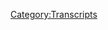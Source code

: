 {{DEFAULTSORT:
    #_TRANSCRIPT_0532:February 15, 2021
}}{{Transcript
    | title         = [[532: February 15, 2021]]
    | caption       = [https://knowledgefight.libsyn.com/532-february-15-2021 Listen to this episode on Libsyn]
    | episodeNumber = [[532: February 15, 2021|532]]
    | length        = 00:47:55
}}

{{MessageBox
    | header     = Warning: Bot Generated Content
    | text       = This transcript was automatically generated by transcription software and likely contains many mistakes and misattributions. Please check the audio for definitive quotes, attribution, and context.
    | image      = N3yvass4myg91.webp
    | imagewidth = 50px
    | id         = warning
}}

{{TranscriptBlock
    | name      = Unknown Speaker
    | timestamp = 00:00:00.000
    | text      = Red Alert!
}}

{{TranscriptBlock
    | name      = Unknown Speaker
    | timestamp = 00:00:11.000
    | text      = N-n-n-n-n-n-n-n-knowledge fight!
}}

{{TranscriptBlock
    | name      = Unknown Speaker
    | timestamp = 00:00:13.000
    | text      = Dad!
}}

{{TranscriptBlock
    | name      = Unknown Speaker
    | timestamp = 00:00:13.500
    | text      = Blech!
}}

{{TranscriptBlock
    | name      = Unknown Speaker
    | timestamp = 00:00:14.000
    | text      = Blech!
}}

{{TranscriptBlock
    | name      = Unknown Speaker
    | timestamp = 00:00:14.500
    | text      = Blech!
}}

{{TranscriptBlock
    | name      = Unknown Speaker
    | timestamp = 00:00:15.000
    | text      = Blech!
}}

{{TranscriptBlock
    | name      = Unknown Speaker
    | timestamp = 00:00:15.500
    | text      = Blech!
}}

{{TranscriptBlock
    | name      = Unknown Speaker
    | timestamp = 00:00:16.000
    | text      = Damn, and, Jordan, I am sweating!
}}

{{TranscriptBlock
    | name      = Unknown Speaker
    | timestamp = 00:00:18.000
    | text      = Blech!
}}

{{TranscriptBlock
    | name      = Unknown Speaker
    | timestamp = 00:00:18.500
    | text      = Blech!
}}

{{TranscriptBlock
    | name      = Unknown Speaker
    | timestamp = 00:00:19.000
    | text      = Blech!
}}

{{TranscriptBlock
    | name      = Unknown Speaker
    | timestamp = 00:00:19.500
    | text      = Knowledgefight.com, it's time to pray!
}}

{{TranscriptBlock
    | name      = Unknown Speaker
    | timestamp = 00:00:21.500
    | text      = I have great respect for knowledgefight!
}}

{{TranscriptBlock
    | name      = Unknown Speaker
    | timestamp = 00:00:24.000
    | text      = Knowledgefight!
}}

{{TranscriptBlock
    | name      = Unknown Speaker
    | timestamp = 00:00:25.000
    | text      = I'm sick of them posing as if they're the good guys, saying,
}}

{{TranscriptBlock
    | name      = Unknown Speaker
    | timestamp = 00:00:28.000
    | text      = We are the bad guys, knowledgefight!
}}

{{TranscriptBlock
    | name      = Unknown Speaker
    | timestamp = 00:00:30.000
    | text      = Dan and Jordan, knowledgefight!
}}

{{TranscriptBlock
    | name      = Unknown Speaker
    | timestamp = 00:00:32.000
    | text      = Red Alert!
}}

{{TranscriptBlock
    | name      = Unknown Speaker
    | timestamp = 00:00:33.000
    | text      = Red Alert!
}}

{{TranscriptBlock
    | name      = Unknown Speaker
    | timestamp = 00:00:33.500
    | text      = Red Alert!
}}

{{TranscriptBlock
    | name      = Unknown Speaker
    | timestamp = 00:00:34.000
    | text      = Blech!
}}

{{TranscriptBlock
    | name      = Unknown Speaker
    | timestamp = 00:00:35.000
    | text      = I need, I need money!
}}

{{TranscriptBlock
    | name      = Unknown Speaker
    | timestamp = 00:00:36.000
    | text      = Red Alert!
}}

{{TranscriptBlock
    | name      = Unknown Speaker
    | timestamp = 00:00:37.000
    | text      = Red Alert!
}}

{{TranscriptBlock
    | name      = Unknown Speaker
    | timestamp = 00:00:38.000
    | text      = Red Alert!
}}

{{TranscriptBlock
    | name      = Unknown Speaker
    | timestamp = 00:00:39.000
    | text      = Andy and Kansas!
}}

{{TranscriptBlock
    | name      = Unknown Speaker
    | timestamp = 00:00:40.000
    | text      = Andy and Kansas!
}}

{{TranscriptBlock
    | name      = Unknown Speaker
    | timestamp = 00:00:42.000
    | text      = Stop it!
}}

{{TranscriptBlock
    | name      = Unknown Speaker
    | timestamp = 00:00:43.000
    | text      = Andy and Kansas!
}}

{{TranscriptBlock
    | name      = Unknown Speaker
    | timestamp = 00:00:44.000
    | text      = Andy and Kansas!
}}

{{TranscriptBlock
    | name      = Unknown Speaker
    | timestamp = 00:00:45.000
    | text      = Andy and, Andy!
}}

{{TranscriptBlock
    | name      = Unknown Speaker
    | timestamp = 00:00:46.000
    | text      = It's time to pray!
}}

{{TranscriptBlock
    | name      = Unknown Speaker
    | timestamp = 00:00:47.000
    | text      = Andy and Kansas, you're on the air, thanks for holding!
}}

{{TranscriptBlock
    | name      = Unknown Speaker
    | timestamp = 00:00:49.000
    | text      = Hello Alex, I'm a first time caller, I'm a huge fan, I love your work!
}}

{{TranscriptBlock
    | name      = Unknown Speaker
    | timestamp = 00:00:53.000
    | text      = Knowledgefight!
}}

{{TranscriptBlock
    | name      = Unknown Speaker
    | timestamp = 00:00:54.000
    | text      = N-n-n-n-n-n-n-knowledgefight.com
}}

{{TranscriptBlock
    | name      = Unknown Speaker
    | timestamp = 00:00:57.000
    | text      = I love you.
}}

{{TranscriptBlock
    | name      = Unknown Speaker
    | timestamp = 00:00:59.000
    | text      = Hey everybody, welcome back to Knowledgefight, I'm Dan.
}}

{{TranscriptBlock
    | name      = Unknown Speaker
    | timestamp = 00:01:02.000
    | text      = I'm Jordan!
}}

{{TranscriptBlock
    | name      = Unknown Speaker
    | timestamp = 00:01:03.000
    | text      = We're couple dudes who like to drink novelty beverages in their own homes and sit around
}}

{{TranscriptBlock
    | name      = Unknown Speaker
    | timestamp = 00:01:08.000
    | text      = and talk a little bit about Alex Jones.
}}

{{TranscriptBlock
    | name      = Unknown Speaker
    | timestamp = 00:01:10.000
    | text      = It does appear that that is our plan for the time being right now, Dan.
}}

{{TranscriptBlock
    | name      = Unknown Speaker
    | timestamp = 00:01:14.000
    | text      = Yeah, Jordan, we are recording this separately, probably the first actual episode that we've
}}

{{TranscriptBlock
    | name      = Unknown Speaker
    | timestamp = 00:01:20.000
    | text      = recorded over a distance.
}}

{{TranscriptBlock
    | name      = Unknown Speaker
    | timestamp = 00:01:23.000
    | text      = It's a little bit weird.
}}

{{TranscriptBlock
    | name      = Unknown Speaker
    | timestamp = 00:01:24.000
    | text      = Sure!
}}

{{TranscriptBlock
    | name      = Unknown Speaker
    | timestamp = 00:01:25.000
    | text      = Yeah, that remains to be seen as to whether or not it's an actual episode now.
}}

{{TranscriptBlock
    | name      = Unknown Speaker
    | timestamp = 00:01:29.000
    | text      = I set out with the intention of a regular episode-ish, kind of, kind of a mini episode.
}}

{{TranscriptBlock
    | name      = Unknown Speaker
    | timestamp = 00:01:37.000
    | text      = I don't want to, again, I want to stress to everybody that we're not going to have episodes
}}

{{TranscriptBlock
    | name      = Unknown Speaker
    | timestamp = 00:01:42.000
    | text      = every Monday, Wednesday, and Friday, but the circumstances kind of demanded this week.
}}

{{TranscriptBlock
    | name      = Unknown Speaker
    | timestamp = 00:01:48.000
    | text      = We had to jump on the horse and get something together.
}}

{{TranscriptBlock
    | name      = Unknown Speaker
    | timestamp = 00:01:53.000
    | text      = Yeah, I don't think that's a terrible idea.
}}

{{TranscriptBlock
    | name      = Unknown Speaker
    | timestamp = 00:01:57.000
    | text      = But, simultaneously, we can't get together.
}}

{{TranscriptBlock
    | name      = Unknown Speaker
    | timestamp = 00:02:01.000
    | text      = Because Chicago has waist-deep snow outside.
}}

{{TranscriptBlock
    | name      = Unknown Speaker
    | timestamp = 00:02:04.000
    | text      = It's bad.
}}

{{TranscriptBlock
    | name      = Unknown Speaker
    | timestamp = 00:02:05.000
    | text      = It's really bad.
}}

{{TranscriptBlock
    | name      = Unknown Speaker
    | timestamp = 00:02:07.000
    | text      = And I ran out of coffee.
}}

{{TranscriptBlock
    | name      = Unknown Speaker
    | timestamp = 00:02:08.000
    | text      = I ran out of coffee last night, Dan.
}}

{{TranscriptBlock
    | name      = Unknown Speaker
    | timestamp = 00:02:10.000
    | text      = So this morning, I was about to take the dogs out for a walk and I always start a cup of
}}

{{TranscriptBlock
    | name      = Unknown Speaker
    | timestamp = 00:02:16.000
    | text      = coffee, a pot of coffee, before I take the dogs out and I realized in that moment I have
}}

{{TranscriptBlock
    | name      = Unknown Speaker
    | timestamp = 00:02:22.000
    | text      = none.
}}

{{TranscriptBlock
    | name      = Unknown Speaker
    | timestamp = 00:02:23.000
    | text      = So, I had to walk through close to a mile of waist-deep snow to get some coffee.
}}

{{TranscriptBlock
    | name      = Unknown Speaker
    | timestamp = 00:02:30.000
    | text      = It was the most brutal morning I've ever had.
}}

{{TranscriptBlock
    | name      = Unknown Speaker
    | timestamp = 00:02:33.000
    | text      = Yeah, I walked down to the grocery store because I needed some salad stuff for lunch and it
}}

{{TranscriptBlock
    | name      = Unknown Speaker
    | timestamp = 00:02:42.000
    | text      = was just a dead zone.
}}

{{TranscriptBlock
    | name      = Unknown Speaker
    | timestamp = 00:02:44.000
    | text      = There was nobody there.
}}

{{TranscriptBlock
    | name      = Unknown Speaker
    | timestamp = 00:02:45.000
    | text      = It was fantastic.
}}

{{TranscriptBlock
    | name      = Unknown Speaker
    | timestamp = 00:02:46.000
    | text      = Yeah.
}}

{{TranscriptBlock
    | name      = Unknown Speaker
    | timestamp = 00:02:47.000
    | text      = I mean, other than the logistical problems that everyone's dealing with, the fact that
}}

{{TranscriptBlock
    | name      = Unknown Speaker
    | timestamp = 00:02:54.000
    | text      = there was no one at a grocery store was pretty nice.
}}

{{TranscriptBlock
    | name      = Unknown Speaker
    | timestamp = 00:02:58.000
    | text      = There are some advantages.
}}

{{TranscriptBlock
    | name      = Unknown Speaker
    | timestamp = 00:03:00.000
    | text      = Yeah.
}}

{{TranscriptBlock
    | name      = Unknown Speaker
    | timestamp = 00:03:01.000
    | text      = So, I guess my bright spot is that you and I are both doing relatively alright with this.
}}

{{TranscriptBlock
    | name      = Unknown Speaker
    | timestamp = 00:03:06.000
    | text      = I mean, it was coming down all day, all night yesterday.
}}

{{TranscriptBlock
    | name      = Unknown Speaker
    | timestamp = 00:03:11.000
    | text      = Just a disaster.
}}

{{TranscriptBlock
    | name      = Unknown Speaker
    | timestamp = 00:03:12.000
    | text      = Last night, it was one of the first times I've seen that kind of snowstorm and I was
}}

{{TranscriptBlock
    | name      = Unknown Speaker
    | timestamp = 00:03:17.000
    | text      = like, man, I think I'm actually scared for Chicago.
}}

{{TranscriptBlock
    | name      = Unknown Speaker
    | timestamp = 00:03:21.000
    | text      = Look, we get covered in snow.
}}

{{TranscriptBlock
    | name      = Unknown Speaker
    | timestamp = 00:03:24.000
    | text      = That's fine.
}}

{{TranscriptBlock
    | name      = Unknown Speaker
    | timestamp = 00:03:25.000
    | text      = But this one was like, oh shit, this one might be too much for us.
}}

{{TranscriptBlock
    | name      = Unknown Speaker
    | timestamp = 00:03:29.000
    | text      = Yeah, yeah.
}}

{{TranscriptBlock
    | name      = Unknown Speaker
    | timestamp = 00:03:30.000
    | text      = Whenever people start talking in feet, it's like, alright, hold on.
}}

{{TranscriptBlock
    | name      = Unknown Speaker
    | timestamp = 00:03:34.000
    | text      = You didn't say 16 inches.
}}

{{TranscriptBlock
    | name      = Unknown Speaker
    | timestamp = 00:03:36.000
    | text      = You said multiple feet.
}}

{{TranscriptBlock
    | name      = Unknown Speaker
    | timestamp = 00:03:38.000
    | text      = That's trouble.
}}

{{TranscriptBlock
    | name      = Unknown Speaker
    | timestamp = 00:03:39.000
    | text      = That's trouble.
}}

{{TranscriptBlock
    | name      = Unknown Speaker
    | timestamp = 00:03:40.000
    | text      = Alright, so the reason that we needed to jump on the old Zoom here and get an episode together
}}

{{TranscriptBlock
    | name      = Unknown Speaker
    | timestamp = 00:03:45.000
    | text      = was because Alex is also dealing with inclement weather.
}}

{{TranscriptBlock
    | name      = Unknown Speaker
    | timestamp = 00:03:49.000
    | text      = Naturally.
}}

{{TranscriptBlock
    | name      = Unknown Speaker
    | timestamp = 00:03:50.000
    | text      = He's got some, you know, Texas is seeing some unprecedented winter storms that are happening
}}

{{TranscriptBlock
    | name      = Unknown Speaker
    | timestamp = 00:03:56.560
    | text      = right now and Infowars Studio has been struck by the ice, the Winter Queen.
}}

{{TranscriptBlock
    | name      = Unknown Speaker
    | timestamp = 00:04:05.960
    | text      = What's the name of the character in the Lion, the Witch, and the Wardrobe?
}}

{{TranscriptBlock
    | name      = Unknown Speaker
    | timestamp = 00:04:10.879
    | text      = I think it's just the Ice Queen.
}}

{{TranscriptBlock
    | name      = Unknown Speaker
    | timestamp = 00:04:12.199
    | text      = Yeah.
}}

{{TranscriptBlock
    | name      = Unknown Speaker
    | timestamp = 00:04:13.199
    | text      = Okay.
}}

{{TranscriptBlock
    | name      = Unknown Speaker
    | timestamp = 00:04:14.199
    | text      = Well, anyway, Alex wants some Turkish delight and...
}}

{{TranscriptBlock
    | name      = Unknown Speaker
    | timestamp = 00:04:16.199
    | text      = Okay.
}}

{{TranscriptBlock
    | name      = Unknown Speaker
    | timestamp = 00:04:17.199
    | text      = Alright.
}}

{{TranscriptBlock
    | name      = Unknown Speaker
    | timestamp = 00:04:18.199
    | text      = Okay.
}}

{{TranscriptBlock
    | name      = Unknown Speaker
    | timestamp = 00:04:19.199
    | text      = Running out of references.
}}

{{TranscriptBlock
    | name      = Unknown Speaker
    | timestamp = 00:04:20.199
    | text      = We'll stop there.
}}

{{TranscriptBlock
    | name      = Unknown Speaker
    | timestamp = 00:04:21.199
    | text      = Let's just name all of the...
}}

{{TranscriptBlock
    | name      = Unknown Speaker
    | timestamp = 00:04:22.199
    | text      = Voyage of the Dawn Treader.
}}

{{TranscriptBlock
    | name      = Unknown Speaker
    | timestamp = 00:04:24.199
    | text      = Boy and his horse.
}}

{{TranscriptBlock
    | name      = Unknown Speaker
    | timestamp = 00:04:26.199
    | text      = Or Horse and his Boy.
}}

{{TranscriptBlock
    | name      = Unknown Speaker
    | timestamp = 00:04:28.199
    | text      = Sorry.
}}

{{TranscriptBlock
    | name      = Unknown Speaker
    | timestamp = 00:04:29.199
    | text      = Yeah.
}}

{{TranscriptBlock
    | name      = Unknown Speaker
    | timestamp = 00:04:30.199
    | text      = Silver Chair.
}}

{{TranscriptBlock
    | name      = Unknown Speaker
    | timestamp = 00:04:31.199
    | text      = Prince Caspian.
}}

{{TranscriptBlock
    | name      = Unknown Speaker
    | timestamp = 00:04:32.199
    | text      = Silver Chair.
}}

{{TranscriptBlock
    | name      = Unknown Speaker
    | timestamp = 00:04:33.199
    | text      = Lion, the Witch, and the Wardrobe.
}}

{{TranscriptBlock
    | name      = Unknown Speaker
    | timestamp = 00:04:34.199
    | text      = Right.
}}

{{TranscriptBlock
    | name      = Unknown Speaker
    | timestamp = 00:04:35.199
    | text      = I think I said that first.
}}

{{TranscriptBlock
    | name      = Unknown Speaker
    | timestamp = 00:04:36.199
    | text      = You did.
}}

{{TranscriptBlock
    | name      = Unknown Speaker
    | timestamp = 00:04:37.199
    | text      = You're missing two of them.
}}

{{TranscriptBlock
    | name      = Unknown Speaker
    | timestamp = 00:04:38.199
    | text      = You're missing the final two.
}}

{{TranscriptBlock
    | name      = Unknown Speaker
    | timestamp = 00:04:40.600
    | text      = The Magician's Apprentice.
}}

{{TranscriptBlock
    | name      = Unknown Speaker
    | timestamp = 00:04:42.160
    | text      = Oh, close.
}}

{{TranscriptBlock
    | name      = Unknown Speaker
    | timestamp = 00:04:43.879
    | text      = Sorcerer's Apprentice.
}}

{{TranscriptBlock
    | name      = Unknown Speaker
    | timestamp = 00:04:44.879
    | text      = No.
}}

{{TranscriptBlock
    | name      = Unknown Speaker
    | timestamp = 00:04:45.879
    | text      = Oh, real close.
}}

{{TranscriptBlock
    | name      = Unknown Speaker
    | timestamp = 00:04:46.879
    | text      = The Magician's Nephew.
}}

{{TranscriptBlock
    | name      = Unknown Speaker
    | timestamp = 00:04:47.879
    | text      = Yes.
}}

{{TranscriptBlock
    | name      = Unknown Speaker
    | timestamp = 00:04:48.879
    | text      = There you go.
}}

{{TranscriptBlock
    | name      = Unknown Speaker
    | timestamp = 00:04:49.879
    | text      = What's the last one?
}}

{{TranscriptBlock
    | name      = Unknown Speaker
    | timestamp = 00:04:52.399
    | text      = I think I forgot.
}}

{{TranscriptBlock
    | name      = Unknown Speaker
    | timestamp = 00:04:55.240
    | text      = I think it's just the last battle.
}}

{{TranscriptBlock
    | name      = Unknown Speaker
    | timestamp = 00:04:56.959
    | text      = Oh, that's probably it.
}}

{{TranscriptBlock
    | name      = Unknown Speaker
    | timestamp = 00:04:58.519
    | text      = Very boring.
}}

{{TranscriptBlock
    | name      = Unknown Speaker
    | timestamp = 00:05:00.240
    | text      = It's a really boring book.
}}

{{TranscriptBlock
    | name      = Unknown Speaker
    | timestamp = 00:05:01.600
    | text      = Can't believe I forgot The Magician's Nephew.
}}

{{TranscriptBlock
    | name      = Unknown Speaker
    | timestamp = 00:05:03.600
    | text      = What a stupid name for a book.
}}

{{TranscriptBlock
    | name      = Unknown Speaker
    | timestamp = 00:05:06.600
    | text      = You know what?
}}

{{TranscriptBlock
    | name      = Unknown Speaker
    | timestamp = 00:05:07.600
    | text      = I think that one's always been my favorite.
}}

{{TranscriptBlock
    | name      = Unknown Speaker
    | timestamp = 00:05:08.920
    | text      = I always liked that one.
}}

{{TranscriptBlock
    | name      = Unknown Speaker
    | timestamp = 00:05:09.920
    | text      = The little rings that they go into the little middle of the world to teleport thing.
}}

{{TranscriptBlock
    | name      = Unknown Speaker
    | timestamp = 00:05:15.920
    | text      = Always fun.
}}

{{TranscriptBlock
    | name      = Unknown Speaker
    | timestamp = 00:05:16.920
    | text      = I read the hell out of those books and I don't think I remember the plot of any of the...
}}

{{TranscriptBlock
    | name      = Unknown Speaker
    | timestamp = 00:05:21.839
    | text      = At least the last four of them.
}}

{{TranscriptBlock
    | name      = Unknown Speaker
    | timestamp = 00:05:23.560
    | text      = Oh, no.
}}

{{TranscriptBlock
    | name      = Unknown Speaker
    | timestamp = 00:05:24.639
    | text      = That's fine.
}}

{{TranscriptBlock
    | name      = Unknown Speaker
    | timestamp = 00:05:25.639
    | text      = That is totally fine.
}}

{{TranscriptBlock
    | name      = Unknown Speaker
    | timestamp = 00:05:26.639
    | text      = Magician's Nephew is the prequel, though, and that's why I've always liked it.
}}

{{TranscriptBlock
    | name      = Unknown Speaker
    | timestamp = 00:05:30.800
    | text      = It's the prequel to The Lion, the Witch, and the Wardrobe.
}}

{{TranscriptBlock
    | name      = Unknown Speaker
    | timestamp = 00:05:32.839
    | text      = Oh, okay.
}}

{{TranscriptBlock
    | name      = Unknown Speaker
    | timestamp = 00:05:33.839
    | text      = So it's like the Tokyo Drift of the...
}}

{{TranscriptBlock
    | name      = Unknown Speaker
    | timestamp = 00:05:36.360
    | text      = Exactly.
}}

{{TranscriptBlock
    | name      = Unknown Speaker
    | timestamp = 00:05:37.360
    | text      = Yes.
}}

{{TranscriptBlock
    | name      = Unknown Speaker
    | timestamp = 00:05:38.360
    | text      = Yes.
}}

{{TranscriptBlock
    | name      = Unknown Speaker
    | timestamp = 00:05:39.360
    | text      = Before the main characters die.
}}

{{TranscriptBlock
    | name      = Unknown Speaker
    | timestamp = 00:05:40.839
    | text      = Sure.
}}

{{TranscriptBlock
    | name      = Unknown Speaker
    | timestamp = 00:05:41.839
    | text      = So, Jordan, we got some Alex Jones stupidity to deal with.
}}

{{TranscriptBlock
    | name      = Unknown Speaker
    | timestamp = 00:05:47.279
    | text      = It'll be a little bit of a briefer episode, but I wanted to check in with how he's doing
}}

{{TranscriptBlock
    | name      = Unknown Speaker
    | timestamp = 00:05:52.839
    | text      = in Occupied by Ice, Austin.
}}

{{TranscriptBlock
    | name      = Unknown Speaker
    | timestamp = 00:05:55.439
    | text      = But before we do that, Jordan, let's take a moment to say thank you to some folks who
}}

{{TranscriptBlock
    | name      = Unknown Speaker
    | timestamp = 00:05:57.839
    | text      = signed up and are supporting the show.
}}

{{TranscriptBlock
    | name      = Unknown Speaker
    | timestamp = 00:05:58.839
    | text      = Oh, that's a great idea.
}}

{{TranscriptBlock
    | name      = Unknown Speaker
    | timestamp = 00:06:00.259
    | text      = So first, Bill W., thank you so much for your policy walk.
}}

{{TranscriptBlock
    | name      = Unknown Speaker
    | timestamp = 00:06:02.720
    | text      = I'm a policy walk.
}}

{{TranscriptBlock
    | name      = Unknown Speaker
    | timestamp = 00:06:03.720
    | text      = Thanks Bill.
}}

{{TranscriptBlock
    | name      = Unknown Speaker
    | timestamp = 00:06:04.720
    | text      = Thanks, Bill.
}}

{{TranscriptBlock
    | name      = Unknown Speaker
    | timestamp = 00:06:05.720
    | text      = Next, Jordan th, not Jordan th.
}}

{{TranscriptBlock
    | name      = Unknown Speaker
    | timestamp = 00:06:07.279
    | text      = Thank you so much.
}}

{{TranscriptBlock
    | name      = Unknown Speaker
    | timestamp = 00:06:08.279
    | text      = You're now policy want.
}}

{{TranscriptBlock
    | name      = Unknown Speaker
    | timestamp = 00:06:09.279
    | text      = I'm a policy walk.
}}

{{TranscriptBlock
    | name      = Unknown Speaker
    | timestamp = 00:06:10.319
    | text      = Thanks Jordan.
}}

{{TranscriptBlock
    | name      = Unknown Speaker
    | timestamp = 00:06:11.319
    | text      = Great name.
}}

{{TranscriptBlock
    | name      = Unknown Speaker
    | timestamp = 00:06:12.319
    | text      = Oh, look at that.
}}

{{TranscriptBlock
    | name      = Unknown Speaker
    | timestamp = 00:06:20.319
    | text      = Ah.
}}

{{TranscriptBlock
    | name      = Unknown Speaker
    | timestamp = 00:06:21.319
    | text      = There we go.
}}

{{TranscriptBlock
    | name      = Unknown Speaker
    | timestamp = 00:06:22.319
    | text      = You're playing on my side of the streets.
}}

{{TranscriptBlock
    | name      = Unknown Speaker
    | timestamp = 00:06:23.319
    | text      = Next, Nicholas B. Thanks, Nicholas.
}}

{{TranscriptBlock
    | name      = Unknown Speaker
    | timestamp = 00:06:24.319
    | text      = Next, Andrew A. Thank you so much for your now policy walk.
}}

{{TranscriptBlock
    | name      = Unknown Speaker
    | timestamp = 00:06:25.319
    | text      = I'm a policy walk.
}}

{{TranscriptBlock
    | name      = Unknown Speaker
    | timestamp = 00:06:26.319
    | text      = Thank you Andrew Aa.
}}

{{TranscriptBlock
    | name      = Unknown Speaker
    | timestamp = 00:06:28.079
    | text      = Next, Amelia are thank you so much for your now policy walk.
}}

{{TranscriptBlock
    | name      = Unknown Speaker
    | timestamp = 00:06:30.879
    | text      = I'm a policy walk.
}}

{{TranscriptBlock
    | name      = Unknown Speaker
    | timestamp = 00:06:31.879
    | text      = Thanks Amelia. And finally, Drax. Thank you so much, you are now a policy wonk.
}}

{{TranscriptBlock
    | name      = Unknown Speaker
    | timestamp = 00:06:37.160
    | text      = I'm a policy wonk. Thank you very much, Drax.
}}

{{TranscriptBlock
    | name      = Unknown Speaker
    | timestamp = 00:06:40.519
    | text      = You want to say hi to Drax? Maybe a hi Drax?
}}

{{TranscriptBlock
    | name      = Unknown Speaker
    | timestamp = 00:06:43.639
    | text      = I don't know what I did. I saw it. I saw that joke coming.
}}

{{TranscriptBlock
    | name      = Unknown Speaker
    | timestamp = 00:06:47.240
    | text      = Yeah, a mile away. I tried to duck, and you still hit me in the face with it, so that happens.
}}

{{TranscriptBlock
    | name      = Unknown Speaker
    | timestamp = 00:06:54.199
    | text      = Yep. Well, sorry, I have cookies on the mind.
}}

{{TranscriptBlock
    | name      = Unknown Speaker
    | timestamp = 00:06:59.240
    | text      = Yeah, yeah, yeah. And I think we've got one more little piece of...
}}

{{TranscriptBlock
    | name      = Unknown Speaker
    | timestamp = 00:07:04.360
    | text      = I think we've got one more little piece of... We're getting into this place of...
}}

{{TranscriptBlock
    | name      = Unknown Speaker
    | timestamp = 00:07:08.920
    | text      = We're just shouting people out for no reason at this point, but we do have one reason for
}}

{{TranscriptBlock
    | name      = Unknown Speaker
    | timestamp = 00:07:13.959
    | text      = this particular shout out. We have one particular reason, and that is it is their anniversary
}}

{{TranscriptBlock
    | name      = Unknown Speaker
    | timestamp = 00:07:20.439
    | text      = today, I believe. Bonnie and Eric, happy 20th wedding anniversary for Wednesday the 17th.
}}

{{TranscriptBlock
    | name      = Unknown Speaker
    | timestamp = 00:07:30.680
    | text      = 20 years, Dan. That's exciting. That's the piano anniversary, right? The 20th is the piano?
}}

{{TranscriptBlock
    | name      = Unknown Speaker
    | timestamp = 00:07:36.680
    | text      = Yeah, yeah, yeah. First is paper. Second is silver. No, wait, that's much later.
}}

{{TranscriptBlock
    | name      = Unknown Speaker
    | timestamp = 00:07:44.120
    | text      = You know, the customary gifts thing that you're supposed to give on anniversaries.
}}

{{TranscriptBlock
    | name      = Unknown Speaker
    | timestamp = 00:07:47.079
    | text      = Sure. Of course. 20th is pianos. I hope you guys
}}

{{TranscriptBlock
    | name      = Unknown Speaker
    | timestamp = 00:07:50.680
    | text      = exchanged pianos, and... That would be the right way to do it.
}}

{{TranscriptBlock
    | name      = Unknown Speaker
    | timestamp = 00:07:54.600
    | text      = Yeah. This is taking me back to my hosting stand-up comedy days. I like to do, you know,
}}

{{TranscriptBlock
    | name      = Unknown Speaker
    | timestamp = 00:08:01.240
    | text      = you start out every show at Zany's with, hey, anybody celebrating anything tonight?
}}

{{TranscriptBlock
    | name      = Unknown Speaker
    | timestamp = 00:08:05.560
    | text      = The difference here is that people have told us that they're celebrating something as opposed
}}

{{TranscriptBlock
    | name      = Unknown Speaker
    | timestamp = 00:08:09.160
    | text      = to us starting the show having to fish for something. That's fair. It is different.
}}

{{TranscriptBlock
    | name      = Unknown Speaker
    | timestamp = 00:08:14.920
    | text      = It's more celebratory, less sad. So, Jordan, on the 16th, or maybe it was yesterday,
}}

{{TranscriptBlock
    | name      = Unknown Speaker
    | timestamp = 00:08:25.399
    | text      = I think it was the 15th, actually, Alex put out a series of short vignettes of himself at the
}}

{{TranscriptBlock
    | name      = Unknown Speaker
    | timestamp = 00:08:33.320
    | text      = Infowars studio. Lights are out in the studio. There's also a couple of them where he's outside
}}

{{TranscriptBlock
    | name      = Unknown Speaker
    | timestamp = 00:08:39.639
    | text      = yelling in the snow. Sure. Well, that just makes sense, though. It's a load of nonsense,
}}

{{TranscriptBlock
    | name      = Unknown Speaker
    | timestamp = 00:08:45.480
    | text      = and we're going to talk about it. But first, here's an out of context drop from today's show.
}}

{{TranscriptBlock
    | name      = Unknown Speaker
    | timestamp = 00:08:48.519
    | text      = If a dog starts running at you, don't be scared. Yell at it, throw rocks at it. It'll run off most
}}

{{TranscriptBlock
    | name      = Unknown Speaker
    | timestamp = 00:08:53.000
    | text      = of the time if you're not on its property. Whoa. Dogs know about property rights.
}}

{{TranscriptBlock
    | name      = Unknown Speaker
    | timestamp = 00:08:56.919
    | text      = Wow. That's the plan. That's the trick. Yeah.
}}

{{TranscriptBlock
    | name      = Unknown Speaker
    | timestamp = 00:08:59.639
    | text      = Dogs are very interested in borders. They don't like immigration from house to house.
}}

{{TranscriptBlock
    | name      = Unknown Speaker
    | timestamp = 00:09:06.360
    | text      = That's the situation. Dogs are libertarians. They're part of the Austrian school.
}}

{{TranscriptBlock
    | name      = Unknown Speaker
    | timestamp = 00:09:12.759
    | text      = I feel like this is just Alex protecting other people from his mistakes. He's hurt so many dogs
}}

{{TranscriptBlock
    | name      = Unknown Speaker
    | timestamp = 00:09:19.960
    | text      = because he was afraid of them, and now he's sharing his wisdom with the rest of the world.
}}

{{TranscriptBlock
    | name      = Unknown Speaker
    | timestamp = 00:09:25.399
    | text      = Hey, guys. Just throw a rock at it. It's bad to be a dog murderer.
}}

{{TranscriptBlock
    | name      = Unknown Speaker
    | timestamp = 00:09:28.440
    | text      = Just throw a rock at the dog. That's fine. That's enough.
}}

{{TranscriptBlock
    | name      = Unknown Speaker
    | timestamp = 00:09:31.240
    | text      = Yeah. Don't shoot too hard. So, Jordan, we're here recording on Tuesday,
}}

{{TranscriptBlock
    | name      = Unknown Speaker
    | timestamp = 00:09:35.799
    | text      = and as the time of this episode being put together,
}}

{{TranscriptBlock
    | name      = Unknown Speaker
    | timestamp = 00:09:38.039
    | text      = InfoWars has essentially been off air since Sunday evening.
}}

{{TranscriptBlock
    | name      = Unknown Speaker
    | timestamp = 00:09:42.039
    | text      = Cancel culture.
}}

{{TranscriptBlock
    | name      = Unknown Speaker
    | timestamp = 00:09:43.799
    | text      = Austin and most of Texas is dealing with a once-in-a-lifetime winter storm that has
}}

{{TranscriptBlock
    | name      = Unknown Speaker
    | timestamp = 00:09:47.240
    | text      = left countless people without power in severe conditions. It appears that the InfoWars studio
}}

{{TranscriptBlock
    | name      = Unknown Speaker
    | timestamp = 00:09:52.600
    | text      = has been left also without power, and that means no show for Alex. It makes sense, and I don't
}}

{{TranscriptBlock
    | name      = Unknown Speaker
    | timestamp = 00:09:58.279
    | text      = think anyone would bat an eye if he just got on air and said that there was a weather emergency
}}

{{TranscriptBlock
    | name      = Unknown Speaker
    | timestamp = 00:10:01.960
    | text      = and they had to take an unplanned break in programming. It could be an effective way to
}}

{{TranscriptBlock
    | name      = Unknown Speaker
    | timestamp = 00:10:05.960
    | text      = push emergency food sales even, so it might not end up being a total money loss if he did that,
}}

{{TranscriptBlock
    | name      = Unknown Speaker
    | timestamp = 00:10:11.639
    | text      = but Alex does not go that route. Instead of just expressing solidarity with the people of Texas,
}}

{{TranscriptBlock
    | name      = Unknown Speaker
    | timestamp = 00:10:16.759
    | text      = encouraging people to stay inside if possible, and donating to a mutual aid fund,
}}

{{TranscriptBlock
    | name      = Unknown Speaker
    | timestamp = 00:10:21.000
    | text      = Alex decided to record a video of himself at the InfoWars studio with the lights off,
}}

{{TranscriptBlock
    | name      = Unknown Speaker
    | timestamp = 00:10:24.919
    | text      = explaining how power outages are actually a globalist conspiracy.
}}

{{TranscriptBlock
    | name      = Unknown Speaker
    | timestamp = 00:10:28.519
    | text      = Really? We had to get there, huh? I would prefer a scaler attack. I want a scaler attack. I want
}}

{{TranscriptBlock
    | name      = Unknown Speaker
    | timestamp = 00:10:35.000
    | text      = aliens if we're gonna do this. Globalist conspiracy. We'll get to the specifics of
}}

{{TranscriptBlock
    | name      = Unknown Speaker
    | timestamp = 00:10:40.200
    | text      = this, but right off the bat, I wanted to explain why Alex feels the need to make this conspiracy
}}

{{TranscriptBlock
    | name      = Unknown Speaker
    | timestamp = 00:10:45.000
    | text      = instead of just being, you know, a normal kind of thing. You know, you're a human. You accept that
}}

{{TranscriptBlock
    | name      = Unknown Speaker
    | timestamp = 00:10:49.960
    | text      = inclement weather happens, and sometimes it gets in the way. I have a reason, I think, that he might
}}

{{TranscriptBlock
    | name      = Unknown Speaker
    | timestamp = 00:10:55.639
    | text      = want this to be a conspiracy. Let's see if it's on my list. I'm just gonna go with mainly one of the
}}

{{TranscriptBlock
    | name      = Unknown Speaker
    | timestamp = 00:11:02.279
    | text      = large contributors to this disaster being so much worse is his state actually being interested in
}}

{{TranscriptBlock
    | name      = Unknown Speaker
    | timestamp = 00:11:08.039
    | text      = following the policies that he himself advocates for. All right, I'm gonna cross number four off
}}

{{TranscriptBlock
    | name      = Unknown Speaker
    | timestamp = 00:11:12.919
    | text      = the list. That was number four. There we go. The first reason is that Alex has a vested interest
}}

{{TranscriptBlock
    | name      = Unknown Speaker
    | timestamp = 00:11:19.159
    | text      = in infantilizing his audience. He needs their critical thinking skills to be on a child's level,
}}

{{TranscriptBlock
    | name      = Unknown Speaker
    | timestamp = 00:11:24.039
    | text      = so whenever he has the chance he creates childish narratives. When you're in bed and you hear a bump
}}

{{TranscriptBlock
    | name      = Unknown Speaker
    | timestamp = 00:11:29.000
    | text      = you could either think that it's the water heater or you could think it's a viking who's invaded
}}

{{TranscriptBlock
    | name      = Unknown Speaker
    | timestamp = 00:11:32.919
    | text      = your house to come and get you. Adults are really capable, you know, they're able to reason it out,
}}

{{TranscriptBlock
    | name      = Unknown Speaker
    | timestamp = 00:11:38.279
    | text      = that there's no reason a viking would be in your home, but for children their minds gravitate to
}}

{{TranscriptBlock
    | name      = Unknown Speaker
    | timestamp = 00:11:42.759
    | text      = the more exciting possibilities, which is often nonsense, but it appeals to a particular emotional
}}

{{TranscriptBlock
    | name      = Unknown Speaker
    | timestamp = 00:11:48.200
    | text      = need and a drive that children have. A quick question, is it around like 860 AD? In which case
}}

{{TranscriptBlock
    | name      = Unknown Speaker
    | timestamp = 00:11:56.519
    | text      = it is a terrifying time for viking. Time travel is possible. You have a time traveling water heater.
}}

{{TranscriptBlock
    | name      = Unknown Speaker
    | timestamp = 00:12:04.600
    | text      = Knowing that the noise is the water heater doesn't prompt an irrational response in a person.
}}

{{TranscriptBlock
    | name      = Unknown Speaker
    | timestamp = 00:12:09.080
    | text      = They can ignore it, or if it's a serious noise they can choose to call a technician.
}}

{{TranscriptBlock
    | name      = Unknown Speaker
    | timestamp = 00:12:13.080
    | text      = If you can convince people though that it's actually a viking who almost got them,
}}

{{TranscriptBlock
    | name      = Unknown Speaker
    | timestamp = 00:12:17.080
    | text      = you might be able to sell them all sorts of products to protect against vikings or even
}}

{{TranscriptBlock
    | name      = Unknown Speaker
    | timestamp = 00:12:21.320
    | text      = documentaries where you explain how vikings operate and how to avoid their attack plans.
}}

{{TranscriptBlock
    | name      = Unknown Speaker
    | timestamp = 00:12:26.279
    | text      = Keeping the audience in a state where they don't deal with the problems that come up in a boring
}}

{{TranscriptBlock
    | name      = Unknown Speaker
    | timestamp = 00:12:31.720
    | text      = but ultimately real way and keeping them fixated on childish emotional interpretations of every
}}

{{TranscriptBlock
    | name      = Unknown Speaker
    | timestamp = 00:12:37.320
    | text      = stimulus they receive is essential for Alex's business model, so even a giant storm can't
}}

{{TranscriptBlock
    | name      = Unknown Speaker
    | timestamp = 00:12:42.440
    | text      = just be a storm. It's clearly an attack on conservatives. Absolutely. The second reason
}}

{{TranscriptBlock
    | name      = Unknown Speaker
    | timestamp = 00:12:48.360
    | text      = that Alex has a strong interest in presenting this storm as some kind of an act of foul play is that
}}

{{TranscriptBlock
    | name      = Unknown Speaker
    | timestamp = 00:12:53.080
    | text      = it's really something that just happens in nature, and if so, he should have been prepared for it.
}}

{{TranscriptBlock
    | name      = Unknown Speaker
    | timestamp = 00:12:59.320
    | text      = His brand is largely built around being a prepper type of guy, so the first question that comes up
}}

{{TranscriptBlock
    | name      = Unknown Speaker
    | timestamp = 00:13:03.879
    | text      = in the case of his network being taken offline by a storm is naturally, why weren't you prepared for
}}

{{TranscriptBlock
    | name      = Unknown Speaker
    | timestamp = 00:13:08.519
    | text      = that? A winter storm like this hitting Texas is obviously a very unlikely event and something that
}}

{{TranscriptBlock
    | name      = Unknown Speaker
    | timestamp = 00:13:15.799
    | text      = the infrastructure was unprepared for, and my heart goes out to everyone who's dealing with the
}}

{{TranscriptBlock
    | name      = Unknown Speaker
    | timestamp = 00:13:19.960
    | text      = consequences of it, but for Alex, the fact that he could be caught off guard by a natural event,
}}

{{TranscriptBlock
    | name      = Unknown Speaker
    | timestamp = 00:13:24.759
    | text      = that's a contradiction of the way he wants the audience to see him, and so obviously you're
}}

{{TranscriptBlock
    | name      = Unknown Speaker
    | timestamp = 00:13:29.000
    | text      = supposed to be prepared for the literal end of the world. I would imagine that includes some
}}

{{TranscriptBlock
    | name      = Unknown Speaker
    | timestamp = 00:13:34.360
    | text      = sort of the power grid going down, right? Yeah, you touched on the fourth one, which is the
}}

{{TranscriptBlock
    | name      = Unknown Speaker
    | timestamp = 00:13:40.120
    | text      = state of Texas and how they operate, and we'll talk about that a little bit down the line,
}}

{{TranscriptBlock
    | name      = Unknown Speaker
    | timestamp = 00:13:44.039
    | text      = but the third issue is that a storm like this brings into sharp focus some of the elements of
}}

{{TranscriptBlock
    | name      = Unknown Speaker
    | timestamp = 00:13:49.399
    | text      = the climate change conversation that Alex doesn't want people to think about. As the climate changes
}}

{{TranscriptBlock
    | name      = Unknown Speaker
    | timestamp = 00:13:55.240
    | text      = and weather events become more severe, they're going to test long-standing assumptions about
}}

{{TranscriptBlock
    | name      = Unknown Speaker
    | timestamp = 00:13:59.799
    | text      = infrastructure and how we build. For instance, houses are designed differently in different parts
}}

{{TranscriptBlock
    | name      = Unknown Speaker
    | timestamp = 00:14:05.240
    | text      = of the country, like in California they prioritize earthquake protection, whereas in Missouri where
}}

{{TranscriptBlock
    | name      = Unknown Speaker
    | timestamp = 00:14:13.080
    | text      = I grew up, every single family home that you're going to find has a basement because of tornadoes.
}}

{{TranscriptBlock
    | name      = Unknown Speaker
    | timestamp = 00:14:18.600
    | text      = Right. So, you know, basements are less prevalent in flood prone regions. Yeah, Florida is not known
}}

{{TranscriptBlock
    | name      = Unknown Speaker
    | timestamp = 00:14:25.720
    | text      = for having tons of basements that are literally underneath the swamp. Yeah, and as, you know,
}}

{{TranscriptBlock
    | name      = Unknown Speaker
    | timestamp = 00:14:31.799
    | text      = different sorts of weather patterns and more severe storms hit different areas, you're going
}}

{{TranscriptBlock
    | name      = Unknown Speaker
    | timestamp = 00:14:36.840
    | text      = to see those things, the long-standing assumptions that we've had, not be enough to suffice, and Alex
}}

{{TranscriptBlock
    | name      = Unknown Speaker
    | timestamp = 00:14:45.240
    | text      = doesn't want the audience to think about that because it requires shifting ideas and paradigms
}}

{{TranscriptBlock
    | name      = Unknown Speaker
    | timestamp = 00:14:51.559
    | text      = and he's not into that. Of course. I have a plan. Here's my plan, okay, because as shifting weather
}}

{{TranscriptBlock
    | name      = Unknown Speaker
    | timestamp = 00:14:58.039
    | text      = patterns are going to test our assumptions and our architecture, what if now, and hear me out,
}}

{{TranscriptBlock
    | name      = Unknown Speaker
    | timestamp = 00:15:05.639
    | text      = we've got a lot of real estate, now admittedly it is being held right now, but if you go underneath
}}

{{TranscriptBlock
    | name      = Unknown Speaker
    | timestamp = 00:15:13.000
    | text      = the get, all right, no problems with weather issues, no problems with, you know, all that stuff,
}}

{{TranscriptBlock
    | name      = Unknown Speaker
    | timestamp = 00:15:20.360
    | text      = you go into there, you knock out a few Nazis and then you got a home for life, Dan. There is
}}

{{TranscriptBlock
    | name      = Unknown Speaker
    | timestamp = 00:15:25.399
    | text      = essentially a city under the Getty Museum, if we were to believe the people we've heard from. We
}}

{{TranscriptBlock
    | name      = Unknown Speaker
    | timestamp = 00:15:30.840
    | text      = got space down there. Yeah. So, you know, these are the kind of things that are essential for
}}

{{TranscriptBlock
    | name      = Unknown Speaker
    | timestamp = 00:15:36.759
    | text      = Alex to have his audience not think about, like, wait, this is a natural storm. This is bad,
}}

{{TranscriptBlock
    | name      = Unknown Speaker
    | timestamp = 00:15:42.840
    | text      = but, you know, you should have known that it was a possibility. You are not prepared for this. You
}}

{{TranscriptBlock
    | name      = Unknown Speaker
    | timestamp = 00:15:47.799
    | text      = got caught on your back foot. Weird. Maybe I shouldn't trust you about everything. Yeah,
}}

{{TranscriptBlock
    | name      = Unknown Speaker
    | timestamp = 00:15:53.639
    | text      = instead of a conspiracy, maybe go, like, no conspiracy, buy snow tires, just in case. Sure.
}}

{{TranscriptBlock
    | name      = Unknown Speaker
    | timestamp = 00:16:00.279
    | text      = Well, you know, it kind of felt like that was the direction he was going to go on Sunday after
}}

{{TranscriptBlock
    | name      = Unknown Speaker
    | timestamp = 00:16:04.039
    | text      = obsessing about the, like, the traffic accidents, but it turns out not. Turns out that Alex is in
}}

{{TranscriptBlock
    | name      = Unknown Speaker
    | timestamp = 00:16:12.360
    | text      = the great reset and that is why the power is out at Infowar Studios. Our power has been turned off
}}

{{TranscriptBlock
    | name      = Unknown Speaker
    | timestamp = 00:16:21.639
    | text      = 40% of the state without power this morning. All the great reset. I told my wife that this morning,
}}

{{TranscriptBlock
    | name      = Unknown Speaker
    | timestamp = 00:16:27.480
    | text      = I told my security people that, and then my head security guy walks up and goes, here's the
}}

{{TranscriptBlock
    | name      = Unknown Speaker
    | timestamp = 00:16:31.480
    | text      = Austin American statesman admitting that since they shut down the coal plants in Texas under
}}

{{TranscriptBlock
    | name      = Unknown Speaker
    | timestamp = 00:16:36.120
    | text      = Obama, the windmills in West Texas failed and the power may be off for a week or longer.
}}

{{TranscriptBlock
    | name      = Unknown Speaker
    | timestamp = 00:16:43.960
    | text      = Rolling blackouts because coal is evil. So here we are at Infohorse and we have to open the windows
}}

{{TranscriptBlock
    | name      = Unknown Speaker
    | timestamp = 00:16:51.799
    | text      = up to have light. Here, let me give you a tour real quick. So Alex wants to pretend that the
}}

{{TranscriptBlock
    | name      = Unknown Speaker
    | timestamp = 00:16:57.159
    | text      = wind turbines freezing in Texas is what caused the blackouts, but that is absolutely not true.
}}

{{TranscriptBlock
    | name      = Unknown Speaker
    | timestamp = 00:17:02.200
    | text      = From an article in Bloomberg, quote, while ice has forced some turbines to shut down as the brutal
}}

{{TranscriptBlock
    | name      = Unknown Speaker
    | timestamp = 00:17:07.240
    | text      = cold wave drives record electricity demand, that's been the least significant factor in the
}}

{{TranscriptBlock
    | name      = Unknown Speaker
    | timestamp = 00:17:12.119
    | text      = blackouts, according to Dan Woodfin, a senior director for the electric reliability council
}}

{{TranscriptBlock
    | name      = Unknown Speaker
    | timestamp = 00:17:17.000
    | text      = of Texas, which operates the state's power grid. The main factors, frozen instruments at natural
}}

{{TranscriptBlock
    | name      = Unknown Speaker
    | timestamp = 00:17:22.680
    | text      = gas, coal, and even nuclear facilities, as well as limited supplies of natural gas, he said.
}}

{{TranscriptBlock
    | name      = Unknown Speaker
    | timestamp = 00:17:28.599
    | text      = The article goes on to quote Daniel Cohen, an associate professor of environmental
}}

{{TranscriptBlock
    | name      = Unknown Speaker
    | timestamp = 00:17:36.440
    | text      = engineering at Rice University, who said that it, quote, is really a red herring to blame
}}

{{TranscriptBlock
    | name      = Unknown Speaker
    | timestamp = 00:17:41.160
    | text      = renewable energy production for the blackouts. If the wind turbines were operating at full capacity,
}}

{{TranscriptBlock
    | name      = Unknown Speaker
    | timestamp = 00:17:46.839
    | text      = things would still be bad because of the infrastructure of Texas's power grid and how it
}}

{{TranscriptBlock
    | name      = Unknown Speaker
    | timestamp = 00:17:50.759
    | text      = was unprepared to deal with a weather event like this. Alex doesn't want to address that point
}}

{{TranscriptBlock
    | name      = Unknown Speaker
    | timestamp = 00:17:55.559
    | text      = because it's real and it requires calling in a technician. He would rather blame imaginary
}}

{{TranscriptBlock
    | name      = Unknown Speaker
    | timestamp = 00:18:01.319
    | text      = Vikings. Yeah. Yeah. You have to pay for a technician. You have to pay for maintaining your
}}

{{TranscriptBlock
    | name      = Unknown Speaker
    | timestamp = 00:18:09.400
    | text      = power grid. You have to pay for all of this stuff. But if it's the imaginary globalist, somehow
}}

{{TranscriptBlock
    | name      = Unknown Speaker
    | timestamp = 00:18:14.359
    | text      = they're paying Alex. It makes perfect sense. Yeah. That's the way to do it. So Alex doesn't quite
}}

{{TranscriptBlock
    | name      = Unknown Speaker
    | timestamp = 00:18:19.960
    | text      = understand the conversation that a lot of people are having surrounding climate issues. And we
}}

{{TranscriptBlock
    | name      = Unknown Speaker
    | timestamp = 00:18:24.680
    | text      = heard this kind of position be expressed on when he was on Rogan's show, this idea that like
}}

{{TranscriptBlock
    | name      = Unknown Speaker
    | timestamp = 00:18:32.119
    | text      = everybody wants like there to be no carbon. You're like, sure, sure, sure, sure. It's,
}}

{{TranscriptBlock
    | name      = Unknown Speaker
    | timestamp = 00:18:38.759
    | text      = it's very strange. Here we are watching the most high tech, clean burning coal plants in the world
}}

{{TranscriptBlock
    | name      = Unknown Speaker
    | timestamp = 00:18:45.400
    | text      = that nothing comes out of them, the carbon dioxide and water vapor, and they shut them down.
}}

{{TranscriptBlock
    | name      = Unknown Speaker
    | timestamp = 00:18:49.640
    | text      = But Obama had already shut down thousands over a hundred in Texas. And then I'm reading the
}}

{{TranscriptBlock
    | name      = Unknown Speaker
    | timestamp = 00:18:56.119
    | text      = Austin American Statesman and they admit the whole thing and say, this is green energy,
}}

{{TranscriptBlock
    | name      = Unknown Speaker
    | timestamp = 00:19:02.680
    | text      = but it's worth it. Folks. This is the new dark age. Let's not, uh, I didn't see that in the
}}

{{TranscriptBlock
    | name      = Unknown Speaker
    | timestamp = 00:19:08.680
    | text      = Austin American Statesman article. And, uh, you know, he just doesn't understand the, the issues
}}

{{TranscriptBlock
    | name      = Unknown Speaker
    | timestamp = 00:19:13.480
    | text      = of like it's excess carbon dioxide. It's not like there will be no carbon dioxide in the world.
}}

{{TranscriptBlock
    | name      = Unknown Speaker
    | timestamp = 00:19:19.480
    | text      = I don't, I don't, I don't think that that anyone would advocate for that.
}}

{{TranscriptBlock
    | name      = Unknown Speaker
    | timestamp = 00:19:24.119
    | text      = No, it's, it's, this is a, this is a child going, okay, what? So I eat 35 apples a day.
}}

{{TranscriptBlock
    | name      = Unknown Speaker
    | timestamp = 00:19:30.839
    | text      = You want nobody to have any apples? Zero apples then, huh? Not, Oh, you're saying I should have
}}

{{TranscriptBlock
    | name      = Unknown Speaker
    | timestamp = 00:19:37.000
    | text      = a moderate amount. Fuck you. You want to take apples away from the honest working man. I don't
}}

{{TranscriptBlock
    | name      = Unknown Speaker
    | timestamp = 00:19:43.319
    | text      = know why that's a six year old kid, but yeah, it's creating a false argument. Yeah, it's stupid.
}}

{{TranscriptBlock
    | name      = Unknown Speaker
    | timestamp = 00:19:50.039
    | text      = And that's because, and Alex is able to do that because he's a climate scientist, basically.
}}

{{TranscriptBlock
    | name      = Unknown Speaker
    | timestamp = 00:19:56.039
    | text      = Carbon dioxide are trace gases, trace gases. And if you look at the earth, it was a lot hotter in
}}

{{TranscriptBlock
    | name      = Unknown Speaker
    | timestamp = 00:20:05.960
    | text      = the last few hundred thousand years and then was going down and now has gone up a tiny bit. Yes,
}}

{{TranscriptBlock
    | name      = Unknown Speaker
    | timestamp = 00:20:10.440
    | text      = we've raised the temperature like maybe half a degree and thank God that's us terraforming it
}}

{{TranscriptBlock
    | name      = Unknown Speaker
    | timestamp = 00:20:15.480
    | text      = in a good way. Unknowingly. Wow. He knows a lot. He's very, he's very insightful on these things.
}}

{{TranscriptBlock
    | name      = Unknown Speaker
    | timestamp = 00:20:21.400
    | text      = Yeah. Yeah. That's not good. No, that's not good. Also, oxygen is specifically not a trace gas.
}}

{{TranscriptBlock
    | name      = Unknown Speaker
    | timestamp = 00:20:28.519
    | text      = No, it's a trace gas. There's only like what? Zero percent of oxygen in the atmosphere? Nothing.
}}

{{TranscriptBlock
    | name      = Unknown Speaker
    | timestamp = 00:20:34.440
    | text      = And saying that CO2 is a trace gas is meaningless in this context because the message he's seeming
}}

{{TranscriptBlock
    | name      = Unknown Speaker
    | timestamp = 00:20:39.480
    | text      = to suggest is that there's so little of it that we should just make more. That's dumb. Ammonia is
}}

{{TranscriptBlock
    | name      = Unknown Speaker
    | timestamp = 00:20:44.759
    | text      = also a trace gas, but I think that Alex would realize you don't want a ton of it in the air
}}

{{TranscriptBlock
    | name      = Unknown Speaker
    | timestamp = 00:20:49.960
    | text      = because of obvious reasons. All right. You're making a good point, but have you ever walked
}}

{{TranscriptBlock
    | name      = Unknown Speaker
    | timestamp = 00:20:55.319
    | text      = near a volcano and just breathed in pure sulfur dioxide? That's the good stuff. That's what gets
}}

{{TranscriptBlock
    | name      = Unknown Speaker
    | timestamp = 00:21:01.480
    | text      = you breathing real good. You know, that's what you want in the atmosphere. It's a trace gas.
}}

{{TranscriptBlock
    | name      = Unknown Speaker
    | timestamp = 00:21:05.480
    | text      = We shouldn't limit the amount of sulfur dioxide. Don't you want to chew your air?
}}

{{TranscriptBlock
    | name      = Unknown Speaker
    | timestamp = 00:21:13.960
    | text      = Oh, so good that we raised the temperature.
}}

{{TranscriptBlock
    | name      = Unknown Speaker
    | timestamp = 00:21:18.119
    | text      = So good. Yeah. I don't know. I think at this point, if you're a climate denier, it has to be
}}

{{TranscriptBlock
    | name      = Unknown Speaker
    | timestamp = 00:21:24.920
    | text      = like, ah, I think I can wait out the clock. Right. You know, like there's no way Alex isn't,
}}

{{TranscriptBlock
    | name      = Unknown Speaker
    | timestamp = 00:21:31.319
    | text      = isn't like at a certain point, like, oh shit, the climate really is fucked. I can't ignore this
}}

{{TranscriptBlock
    | name      = Unknown Speaker
    | timestamp = 00:21:36.440
    | text      = anymore, but I'll probably be off the air by the time people want to really hold me accountable for
}}

{{TranscriptBlock
    | name      = Unknown Speaker
    | timestamp = 00:21:41.960
    | text      = it. So fuck it, you know? Yeah, it could be. I mean, I mean, there, there has to be a certain
}}

{{TranscriptBlock
    | name      = Unknown Speaker
    | timestamp = 00:21:46.519
    | text      = amount of, I'm not going to have to pay the fiddler and then there's, there's another part
}}

{{TranscriptBlock
    | name      = Unknown Speaker
    | timestamp = 00:21:50.839
    | text      = with Alex though. I really do think that he is just like, dumb. He is just not interested.
}}

{{TranscriptBlock
    | name      = Unknown Speaker
    | timestamp = 00:21:56.200
    | text      = And someone has explained it to him in such a way that like, Oh, Hey, the power plants are totally
}}

{{TranscriptBlock
    | name      = Unknown Speaker
    | timestamp = 00:22:01.000
    | text      = clean. And he's never seen fit to have to look into it. Cause why would, yeah. Yeah. I just
}}

{{TranscriptBlock
    | name      = Unknown Speaker
    | timestamp = 00:22:06.839
    | text      = don't know what, how stupid do you have to believe be to just believe that on like a gullibility
}}

{{TranscriptBlock
    | name      = Unknown Speaker
    | timestamp = 00:22:14.039
    | text      = scale, I wouldn't trust a coal plant. If I walked through like the people who run coal are
}}

{{TranscriptBlock
    | name      = Unknown Speaker
    | timestamp = 00:22:20.039
    | text      = demonstrably evil and have been for 150 years. Yeah. But they also tend to politically align
}}

{{TranscriptBlock
    | name      = Unknown Speaker
    | timestamp = 00:22:27.160
    | text      = with the, the sort of things that Alex is into, you know, generally sure. He's, he's, he's inclined
}}

{{TranscriptBlock
    | name      = Unknown Speaker
    | timestamp = 00:22:33.640
    | text      = to, to trust them even though maybe, maybe on some level, I mean, he does fucking Darth Vader
}}

{{TranscriptBlock
    | name      = Unknown Speaker
    | timestamp = 00:22:39.559
    | text      = impressions all the time and talks about the dark side is the good people. That's fair. So Alex is
}}

{{TranscriptBlock
    | name      = Unknown Speaker
    | timestamp = 00:22:48.440
    | text      = inside in the hallway at this point in the video. And then he, he now tells us we're going to go
}}

{{TranscriptBlock
    | name      = Unknown Speaker
    | timestamp = 00:22:54.680
    | text      = outside. Let's go outside outside and show you Bill Gates, wanting to cool block out the sun
}}

{{TranscriptBlock
    | name      = Unknown Speaker
    | timestamp = 00:23:01.160
    | text      = and look where we're at in a fricking frozen tundra with the power off freezing our asses off
}}

{{TranscriptBlock
    | name      = Unknown Speaker
    | timestamp = 00:23:07.000
    | text      = like surfs. That's 21st century war. That's the great reset. And the great reset has cut
}}

{{TranscriptBlock
    | name      = Unknown Speaker
    | timestamp = 00:23:13.160
    | text      = the power off in Texas. He is not established that he did not demonstrate this in any way.
}}

{{TranscriptBlock
    | name      = Unknown Speaker
    | timestamp = 00:23:18.759
    | text      = Um, no wind turbines, real cold coal destroyed by Obama. See, it's the great reset. Oh, you could
}}

{{TranscriptBlock
    | name      = Unknown Speaker
    | timestamp = 00:23:26.839
    | text      = say those things, but it doesn't mean it. There's no, no connection to reality. Really? No. If it
}}

{{TranscriptBlock
    | name      = Unknown Speaker
    | timestamp = 00:23:33.240
    | text      = was destroyed by Obama, it's the great resets fault. Dan, do you understand? Yeah, sure.
}}

{{TranscriptBlock
    | name      = Unknown Speaker
    | timestamp = 00:23:41.559
    | text      = And so Alex goes outside and he's just a man yelling in the snow. He is, uh, hanging out
}}

{{TranscriptBlock
    | name      = Unknown Speaker
    | timestamp = 00:23:49.559
    | text      = with a snow backdrop being mad. And I, I think this is really interesting because if you take
}}

{{TranscriptBlock
    | name      = Unknown Speaker
    | timestamp = 00:23:55.960
    | text      = him at his word, he seems to be lamenting the industrial revolution and how, how it made it.
}}

{{TranscriptBlock
    | name      = Unknown Speaker
    | timestamp = 00:24:01.559
    | text      = So we don't have to make our own power or something that made us soft.
}}

{{TranscriptBlock
    | name      = Unknown Speaker
    | timestamp = 00:24:05.960
    | text      = So modern society is great in many ways, but it's domesticated since man is very dependent
}}

{{TranscriptBlock
    | name      = Unknown Speaker
    | timestamp = 00:24:12.119
    | text      = on the system. Now the average American, the average person in the industrialized world
}}

{{TranscriptBlock
    | name      = Unknown Speaker
    | timestamp = 00:24:16.440
    | text      = flips on the light switch and just expects power or they pull into the gas station and they expect
}}

{{TranscriptBlock
    | name      = Unknown Speaker
    | timestamp = 00:24:21.160
    | text      = gasoline or they go to the grocery store and they expected fresh food is going to be flown in or
}}

{{TranscriptBlock
    | name      = Unknown Speaker
    | timestamp = 00:24:26.279
    | text      = trucked into where they're at. Even in the winter, people have been taken away from the land and have
}}

{{TranscriptBlock
    | name      = Unknown Speaker
    | timestamp = 00:24:31.960
    | text      = been made very, very soft, myself included. But at least I know that that's going on.
}}

{{TranscriptBlock
    | name      = Unknown Speaker
    | timestamp = 00:24:37.480
    | text      = I don't understand what he's complaining about. We're so soft because we expect there to be power
}}

{{TranscriptBlock
    | name      = Unknown Speaker
    | timestamp = 00:24:44.119
    | text      = when we, you know, have all agreed to collectively pay for a power company to take care of that.
}}

{{TranscriptBlock
    | name      = Unknown Speaker
    | timestamp = 00:24:48.359
    | text      = Yeah. Yeah. Yeah. You know, one, uh, hello Unabomber. It's been a while since we've talked.
}}

{{TranscriptBlock
    | name      = Unknown Speaker
    | timestamp = 00:24:56.200
    | text      = And two, no, I think it's far worse. Look, if you, if you and I want to say we're unaware that,
}}

{{TranscriptBlock
    | name      = Unknown Speaker
    | timestamp = 00:25:03.799
    | text      = uh, that technology has domesticated us and we have moved away from the land and then act like
}}

{{TranscriptBlock
    | name      = Unknown Speaker
    | timestamp = 00:25:09.799
    | text      = that, that's fine. But if we are aware of it and don't take steps to avoid it and instead only tell
}}

{{TranscriptBlock
    | name      = Unknown Speaker
    | timestamp = 00:25:14.920
    | text      = other people to do it, we're hypocritical pieces of shit you wish you didn't listen to.
}}

{{TranscriptBlock
    | name      = Unknown Speaker
    | timestamp = 00:25:19.400
    | text      = Oh yeah, absolutely. His, his pretending that like, at least I know is, yeah, it doesn't matter.
}}

{{TranscriptBlock
    | name      = Unknown Speaker
    | timestamp = 00:25:25.160
    | text      = It does make it way worse. It's worse. Yeah. You should, you should be, uh, not putting out
}}

{{TranscriptBlock
    | name      = Unknown Speaker
    | timestamp = 00:25:32.119
    | text      = little tiny videos, uh, should be underground somewhere. Maybe if you want to, if you want to
}}

{{TranscriptBlock
    | name      = Unknown Speaker
    | timestamp = 00:25:38.839
    | text      = join the land, if you want to broadcast, you should not ever have inclement weather get in
}}

{{TranscriptBlock
    | name      = Unknown Speaker
    | timestamp = 00:25:45.480
    | text      = the way because you should have a ton of generators and you should be broadcasting from a compound
}}

{{TranscriptBlock
    | name      = Unknown Speaker
    | timestamp = 00:25:50.119
    | text      = somewhere that no one knows where it is. And you got a bunch of potatoes growing, so you don't have
}}

{{TranscriptBlock
    | name      = Unknown Speaker
    | timestamp = 00:25:54.200
    | text      = to worry about anybody. Hello, Unabomber. It's been a long time since we've done it.
}}

{{TranscriptBlock
    | name      = Unknown Speaker
    | timestamp = 00:26:00.680
    | text      = It is strange. Although it is, it's, it's really interesting thing that Alex is like, okay, so
}}

{{TranscriptBlock
    | name      = Unknown Speaker
    | timestamp = 00:26:06.200
    | text      = our uplinks are in another state, so they still have power. So what we have to do is we have to
}}

{{TranscriptBlock
    | name      = Unknown Speaker
    | timestamp = 00:26:10.839
    | text      = shoot these little videos and then send them over somewhere else. And then he's got an elaborate
}}

{{TranscriptBlock
    | name      = Unknown Speaker
    | timestamp = 00:26:17.880
    | text      = system to get like little tiny videos, which is just kind of, yeah, that's great. Yeah. It seems
}}

{{TranscriptBlock
    | name      = Unknown Speaker
    | timestamp = 00:26:26.119
    | text      = like you should just not do this. I don't know. Take the day off. Yeah. That's my snow day.
}}

{{TranscriptBlock
    | name      = Unknown Speaker
    | timestamp = 00:26:31.720
    | text      = That's my feeling about it. And the argument that he's making is so not compelling that I
}}

{{TranscriptBlock
    | name      = Unknown Speaker
    | timestamp = 00:26:36.359
    | text      = don't even know why you bother, like why try to make this a conspiracy? Just like stay home.
}}

{{TranscriptBlock
    | name      = Unknown Speaker
    | timestamp = 00:26:43.240
    | text      = Yeah. You don't need to risk driving. Yeah. Yeah. But on the other hand, he could risk other people's
}}

{{TranscriptBlock
    | name      = Unknown Speaker
    | timestamp = 00:26:50.359
    | text      = lives and still probably make it to work, which is maybe his favorite thing to do. Yeah, sure.
}}

{{TranscriptBlock
    | name      = Unknown Speaker
    | timestamp = 00:26:54.680
    | text      = And I mean, there's employees there too. It's not like he's alone at the studio too. So yeah,
}}

{{TranscriptBlock
    | name      = Unknown Speaker
    | timestamp = 00:26:59.319
    | text      = that's true. Even better. I wonder if his wife is still playing tennis today. Probably. Yeah.
}}

{{TranscriptBlock
    | name      = Unknown Speaker
    | timestamp = 00:27:04.759
    | text      = So Alex, uh, well, I mean, I think the reason he's doing this is because he wants to gloat
}}

{{TranscriptBlock
    | name      = Unknown Speaker
    | timestamp = 00:27:08.920
    | text      = because he saw this coming. He knew what was going to happen. These guys have written about every
}}

{{TranscriptBlock
    | name      = Unknown Speaker
    | timestamp = 00:27:15.000
    | text      = damn bit of it. How do you think I could make a film 13, 14 years ago called in game blueprint
}}

{{TranscriptBlock
    | name      = Unknown Speaker
    | timestamp = 00:27:21.640
    | text      = for global enslavement. And you watch the damn film and almost all of it's come true
}}

{{TranscriptBlock
    | name      = Unknown Speaker
    | timestamp = 00:27:26.599
    | text      = because I know their quotes and their statements and they think you deserve to have this done to
}}

{{TranscriptBlock
    | name      = Unknown Speaker
    | timestamp = 00:27:31.799
    | text      = you. What's now unfolding because you're not fighting back. They all have private jets.
}}

{{TranscriptBlock
    | name      = Unknown Speaker
    | timestamp = 00:27:39.559
    | text      = They all got a bunch of kids. They all have palatial mansions. They all live. However,
}}

{{TranscriptBlock
    | name      = Unknown Speaker
    | timestamp = 00:27:43.400
    | text      = they want to have huge yachts. They're telling you when Obama goes to Africa,
}}

{{TranscriptBlock
    | name      = Unknown Speaker
    | timestamp = 00:27:48.200
    | text      = that you can't have a car. You can't have an air conditioning. That's a lie. Yeah. Yeah.
}}

{{TranscriptBlock
    | name      = Unknown Speaker
    | timestamp = 00:27:52.759
    | text      = It's an old, old, fun lie that he, I guess the snow pulled out of his little brain.
}}

{{TranscriptBlock
    | name      = Unknown Speaker
    | timestamp = 00:27:57.160
    | text      = Um, but like this is nonsense and I'm starting to get feelings of almost like stolen valor on his,
}}

{{TranscriptBlock
    | name      = Unknown Speaker
    | timestamp = 00:28:04.279
    | text      = like his part of like being right about things. Yeah. Yeah. How dare you? I resent that. He's
}}

{{TranscriptBlock
    | name      = Unknown Speaker
    | timestamp = 00:28:11.160
    | text      = just pointing to end game and being like, I was right about everything. I was like,
}}

{{TranscriptBlock
    | name      = Unknown Speaker
    | timestamp = 00:28:14.839
    | text      = you should go and rewatch your own work. This is not good. No, here's the worst part. Okay.
}}

{{TranscriptBlock
    | name      = Unknown Speaker
    | timestamp = 00:28:19.400
    | text      = Okay. End game. Was this a large amount about a road jet had it been built would probably
}}

{{TranscriptBlock
    | name      = Unknown Speaker
    | timestamp = 00:28:27.079
    | text      = have ameliorated a lot of problems they are currently experiencing. So not only was he
}}

{{TranscriptBlock
    | name      = Unknown Speaker
    | timestamp = 00:28:32.200
    | text      = not right about that, it should have been built. So he didn't have to deal with it today.
}}

{{TranscriptBlock
    | name      = Unknown Speaker
    | timestamp = 00:28:36.200
    | text      = I'm not positive that the road would have helped as much as you think, but it was a really big road
}}

{{TranscriptBlock
    | name      = Unknown Speaker
    | timestamp = 00:28:40.839
    | text      = that it was pretty big. It was pretty big. Yeah. And also Alex does need to do this show, not only
}}

{{TranscriptBlock
    | name      = Unknown Speaker
    | timestamp = 00:28:46.200
    | text      = to gloat about how he was right, though he wasn't. Um, he also needs to make an announcement. There
}}

{{TranscriptBlock
    | name      = Unknown Speaker
    | timestamp = 00:28:52.039
    | text      = are new numbers out the new numbers. Do you know what, do you know what these numbers are? Uh,
}}

{{TranscriptBlock
    | name      = Unknown Speaker
    | timestamp = 00:28:57.400
    | text      = Querkin is Querkin a new number? Nope. It's not, no, no, no. Hold on. Hold on. It's not
}}

{{TranscriptBlock
    | name      = Unknown Speaker
    | timestamp = 00:29:03.079
    | text      = brand new numbers. You misunderstood. No. Okay. I've not discovered a new number. I was just
}}

{{TranscriptBlock
    | name      = Unknown Speaker
    | timestamp = 00:29:07.880
    | text      = checking to see if maybe they discovered a new number. No, you never know. I recognize that
}}

{{TranscriptBlock
    | name      = Unknown Speaker
    | timestamp = 00:29:12.200
    | text      = that's a fair interpretation of what I said. That is not correct. So the globalist, right?
}}

{{TranscriptBlock
    | name      = Unknown Speaker
    | timestamp = 00:29:19.799
    | text      = Yeah. For a long time, they had claims of how many people they were going to kill.
}}

{{TranscriptBlock
    | name      = Unknown Speaker
    | timestamp = 00:29:23.960
    | text      = They're going to kill a bunch. Sure. Sure. Sure. Sure. There's new numbers.
}}

{{TranscriptBlock
    | name      = Unknown Speaker
    | timestamp = 00:29:29.799
    | text      = Like you're part of the establishment and going along with this. That's why they always taught,
}}

{{TranscriptBlock
    | name      = Unknown Speaker
    | timestamp = 00:29:33.799
    | text      = Oh, we're going to get rid of half the world population in the seventies. And then later,
}}

{{TranscriptBlock
    | name      = Unknown Speaker
    | timestamp = 00:29:37.000
    | text      = well, once we set up real government will be about 80%, but the good people will still be
}}

{{TranscriptBlock
    | name      = Unknown Speaker
    | timestamp = 00:29:41.079
    | text      = around to guard the earth. Now they probably say 90% will be exterminated. And the new numbers are
}}

{{TranscriptBlock
    | name      = Unknown Speaker
    | timestamp = 00:29:46.279
    | text      = down to 1% of world population. Do you understand? You've been taught to hate yourselves. You've
}}

{{TranscriptBlock
    | name      = Unknown Speaker
    | timestamp = 00:29:53.880
    | text      = been isolated. Big tech media is designed. They admit to make you depressed to make you alone.
}}

{{TranscriptBlock
    | name      = Unknown Speaker
    | timestamp = 00:29:59.559
    | text      = You are under a reclamation program to remove you and build a new world.
}}

{{TranscriptBlock
    | name      = Unknown Speaker
    | timestamp = 00:30:04.119
    | text      = You were under a culling program. They decided to dynamite us. They decided to remove us. They
}}

{{TranscriptBlock
    | name      = Unknown Speaker
    | timestamp = 00:30:11.799
    | text      = decided to blot us out. Like you destroy a building with a wrecking ball. So at least admit what's
}}

{{TranscriptBlock
    | name      = Unknown Speaker
    | timestamp = 00:30:17.240
    | text      = happening to you and recognize what's happening to you as it happens and realize that the inhuman,
}}

{{TranscriptBlock
    | name      = Unknown Speaker
    | timestamp = 00:30:23.000
    | text      = degenerate scumbag, filth and garbage that is carrying this out and doing this all lives
}}

{{TranscriptBlock
    | name      = Unknown Speaker
    | timestamp = 00:30:29.880
    | text      = lavish lifestyles are all completely wicked and hateful. Most of their children commit suicide.
}}

{{TranscriptBlock
    | name      = Unknown Speaker
    | timestamp = 00:30:35.400
    | text      = They're totally disconnected and they are ruthless scum and only have a will to dominate control
}}

{{TranscriptBlock
    | name      = Unknown Speaker
    | timestamp = 00:30:40.920
    | text      = others. And if you lay down to them, you allow them to hurt other innocence and you cut yourself
}}

{{TranscriptBlock
    | name      = Unknown Speaker
    | timestamp = 00:30:45.559
    | text      = off from God. So don't be part of it. And that's why we need to primary weak Republicans.
}}

{{TranscriptBlock
    | name      = Unknown Speaker
    | timestamp = 00:30:50.839
    | text      = I'm confused. Is this not okay? All right. You need to take back the house.
}}

{{TranscriptBlock
    | name      = Unknown Speaker
    | timestamp = 00:30:55.160
    | text      = This is ridiculous. This is so inciting. It's just nonsense,
}}

{{TranscriptBlock
    | name      = Unknown Speaker
    | timestamp = 00:31:01.319
    | text      = but it's also just an idiot standing in the snow, yelling for no reason.
}}

{{TranscriptBlock
    | name      = Unknown Speaker
    | timestamp = 00:31:05.720
    | text      = This is kind of, it's kind of a preview of what his life is going to be like in 10 years.
}}

{{TranscriptBlock
    | name      = Unknown Speaker
    | timestamp = 00:31:10.839
    | text      = The visual of it is really jarring because it is like, I mean, it's Alex Jones. So like he's,
}}

{{TranscriptBlock
    | name      = Unknown Speaker
    | timestamp = 00:31:15.720
    | text      = you know, this, this notable firebrand, ding dong idiot, but it's also a complete impotence
}}

{{TranscriptBlock
    | name      = Unknown Speaker
    | timestamp = 00:31:22.759
    | text      = that he's showing because he's just standing in the snow, yelling about his enemies.
}}

{{TranscriptBlock
    | name      = Unknown Speaker
    | timestamp = 00:31:28.519
    | text      = No, he's an apocalypse preacher.
}}

{{TranscriptBlock
    | name      = Unknown Speaker
    | timestamp = 00:31:31.400
    | text      = Yeah. But also, but also how little import or meaning is there to him being like,
}}

{{TranscriptBlock
    | name      = Unknown Speaker
    | timestamp = 00:31:36.920
    | text      = there's new numbers that 99% of the population is going to be killed. Like, okay, now you can't
}}

{{TranscriptBlock
    | name      = Unknown Speaker
    | timestamp = 00:31:43.240
    | text      = make it smaller or like the survivor number smaller. Like you have just backed yourself
}}

{{TranscriptBlock
    | name      = Unknown Speaker
    | timestamp = 00:31:47.960
    | text      = into a corner where it's like, okay, now a hundred percent. This doesn't mean anything. You're just
}}

{{TranscriptBlock
    | name      = Unknown Speaker
    | timestamp = 00:31:52.920
    | text      = making up numbers. And now you've gotten to the end of the line. There's no more numbers.
}}

{{TranscriptBlock
    | name      = Unknown Speaker
    | timestamp = 00:31:57.880
    | text      = I like the idea that there are quarterly, uh, extermination reports, you know, like every
}}

{{TranscriptBlock
    | name      = Unknown Speaker
    | timestamp = 00:32:03.000
    | text      = quarter there's new numbers like, Oh no, no, no. We were going to kill 99% at the end of the first
}}

{{TranscriptBlock
    | name      = Unknown Speaker
    | timestamp = 00:32:08.440
    | text      = quarter, but now re looking things into the second quarter, we're projecting a 97% murder.
}}

{{TranscriptBlock
    | name      = Unknown Speaker
    | timestamp = 00:32:14.279
    | text      = Some weirdo like Daniel calls Alex and he's like, hey, build a bird. They were saying that,
}}

{{TranscriptBlock
    | name      = Unknown Speaker
    | timestamp = 00:32:19.079
    | text      = uh, it's 99 now. Yeah. Yeah. There was a action that was saying 98,
}}

{{TranscriptBlock
    | name      = Unknown Speaker
    | timestamp = 00:32:26.440
    | text      = but they lost the negotiations were fraught. Yes. All fell apart. So not to, not to spend
}}

{{TranscriptBlock
    | name      = Unknown Speaker
    | timestamp = 00:32:34.759
    | text      = too much time, uh, uh, talking about why he's standing in the snow. Uh, Alex decides now time
}}

{{TranscriptBlock
    | name      = Unknown Speaker
    | timestamp = 00:32:41.880
    | text      = to yell about the vaccines. Sure. There is hope. As I said,
}}

{{TranscriptBlock
    | name      = Unknown Speaker
    | timestamp = 00:32:49.799
    | text      = Merck had to pull their vaccine three weeks ago because it was making people sick and killing them.
}}

{{TranscriptBlock
    | name      = Unknown Speaker
    | timestamp = 00:32:54.039
    | text      = And they admitted that even if you take it, it doesn't protect you. They recommended you just
}}

{{TranscriptBlock
    | name      = Unknown Speaker
    | timestamp = 00:32:57.160
    | text      = get COVID and get over it. And it was a scam, huge move that they, they got scared and said,
}}

{{TranscriptBlock
    | name      = Unknown Speaker
    | timestamp = 00:33:01.559
    | text      = this is too evil. That would be a huge move. South Africa banned the vaccine,
}}

{{TranscriptBlock
    | name      = Unknown Speaker
    | timestamp = 00:33:04.759
    | text      = make people sick and killing them. Australia had to ban their vaccine that they put out.
}}

{{TranscriptBlock
    | name      = Unknown Speaker
    | timestamp = 00:33:08.359
    | text      = Cause it was going to be HIV positive stuff. India just banned the MRNA Pfizer shot HIV stuff.
}}

{{TranscriptBlock
    | name      = Unknown Speaker
    | timestamp = 00:33:16.279
    | text      = What? Yeah. All right. Most of that shit we've covered in the past, uh, in episodes.
}}

{{TranscriptBlock
    | name      = Unknown Speaker
    | timestamp = 00:33:20.920
    | text      = That's all nonsense. The India one though is a new narrative. So I wanted to just clarify why
}}

{{TranscriptBlock
    | name      = Unknown Speaker
    | timestamp = 00:33:25.559
    | text      = India didn't approve the use of Pfizer's COVID-19 vaccine. It was reported by CNBC back on February
}}

{{TranscriptBlock
    | name      = Unknown Speaker
    | timestamp = 00:33:32.279
    | text      = 5th that Pfizer had withdrawn their application for emergency use of their vaccine in India after
}}

{{TranscriptBlock
    | name      = Unknown Speaker
    | timestamp = 00:33:36.920
    | text      = quote the government in January approved too much cheaper shots. There were a couple of other
}}

{{TranscriptBlock
    | name      = Unknown Speaker
    | timestamp = 00:33:42.519
    | text      = hurdles, namely that India requires local studies to be done to approve vaccine use. And the studies
}}

{{TranscriptBlock
    | name      = Unknown Speaker
    | timestamp = 00:33:47.559
    | text      = of Pfizer's vaccines had not been done in India. The second issue is that vaccine, uh, the one that
}}

{{TranscriptBlock
    | name      = Unknown Speaker
    | timestamp = 00:33:52.680
    | text      = they had created the Pfizer one, it requires storage in very cold conditions, which creates
}}

{{TranscriptBlock
    | name      = Unknown Speaker
    | timestamp = 00:33:57.640
    | text      = a concern about the ability for it to be rolled out all over India. You know, there's, there's
}}

{{TranscriptBlock
    | name      = Unknown Speaker
    | timestamp = 00:34:02.839
    | text      = concerns about the supply of deep freeze, uh, capabilities. Alex is pretending, Alex is
}}

{{TranscriptBlock
    | name      = Unknown Speaker
    | timestamp = 00:34:09.400
    | text      = pretending that they banned it because it's dangerous. When in reality, it's really just
}}

{{TranscriptBlock
    | name      = Unknown Speaker
    | timestamp = 00:34:13.079
    | text      = kind of a boring logistics issue. Again, this is a water heater noise. Alex is trying to tell you
}}

{{TranscriptBlock
    | name      = Unknown Speaker
    | timestamp = 00:34:19.559
    | text      = is a Viking. Yeah. That's a, that's like India being like, listen guys, we're going to have to
}}

{{TranscriptBlock
    | name      = Unknown Speaker
    | timestamp = 00:34:25.800
    | text      = ban the import of snowballs. Now I know they don't get far once they get across the border,
}}

{{TranscriptBlock
    | name      = Unknown Speaker
    | timestamp = 00:34:31.159
    | text      = but we just can't let this happen anymore. There are cheaper options that will do the same thing
}}

{{TranscriptBlock
    | name      = Unknown Speaker
    | timestamp = 00:34:36.920
    | text      = that a snowball does. And yeah, we'll, we'll go with those. So Alex, uh, still, uh, being dumb
}}

{{TranscriptBlock
    | name      = Unknown Speaker
    | timestamp = 00:34:44.039
    | text      = starts talking about how Texas used to supply everyone with power. They have shut our power
}}

{{TranscriptBlock
    | name      = Unknown Speaker
    | timestamp = 00:34:50.920
    | text      = systems down so much that we can't even provide power in the summer and the winter and the great
}}

{{TranscriptBlock
    | name      = Unknown Speaker
    | timestamp = 00:34:55.719
    | text      = state of Texas that up until 10 years ago was supplying power to 15 States and was doing an
}}

{{TranscriptBlock
    | name      = Unknown Speaker
    | timestamp = 00:35:01.480
    | text      = incredible job, but we've been shut down. That's a complete lie. Uh, Texas is a unique state in the
}}

{{TranscriptBlock
    | name      = Unknown Speaker
    | timestamp = 00:35:07.639
    | text      = country in terms of their power grid. And it's actually one of the reasons that the situation
}}

{{TranscriptBlock
    | name      = Unknown Speaker
    | timestamp = 00:35:11.320
    | text      = in the state now is so much more complicated. Texas is the only state in the country that has
}}

{{TranscriptBlock
    | name      = Unknown Speaker
    | timestamp = 00:35:16.199
    | text      = its own completely autonomous power grid called ERCOT, which is run by the electric reliability
}}

{{TranscriptBlock
    | name      = Unknown Speaker
    | timestamp = 00:35:21.480
    | text      = council of Texas. Houston public media recently posted a very concise explanation of how the
}}

{{TranscriptBlock
    | name      = Unknown Speaker
    | timestamp = 00:35:26.360
    | text      = system works and how it got to be the way it is, which I will paraphrase now. It doesn't and they
}}

{{TranscriptBlock
    | name      = Unknown Speaker
    | timestamp = 00:35:32.039
    | text      = fucked it up. When electricity started to become more prevalent, the country saw utility companies
}}

{{TranscriptBlock
    | name      = Unknown Speaker
    | timestamp = 00:35:37.719
    | text      = begin to combine and link up, uh, and, uh, create regional things. In 1935, FDR signed the federal
}}

{{TranscriptBlock
    | name      = Unknown Speaker
    | timestamp = 00:35:45.480
    | text      = power act quote, which charged the federal power commission with overseeing interstate electricity
}}

{{TranscriptBlock
    | name      = Unknown Speaker
    | timestamp = 00:35:51.159
    | text      = sales. The federal government could only really get involved with regulating interstate power
}}

{{TranscriptBlock
    | name      = Unknown Speaker
    | timestamp = 00:35:56.199
    | text      = exchanges. So in order to avoid that regulation, Texas has remained the only state in the country
}}

{{TranscriptBlock
    | name      = Unknown Speaker
    | timestamp = 00:36:01.480
    | text      = with its own power grid. This has been breached a few times, notably in 1976, when a Texas power
}}

{{TranscriptBlock
    | name      = Unknown Speaker
    | timestamp = 00:36:07.800
    | text      = company sent power to Oklahoma very briefly in what's been called the quote, midnight connection.
}}

{{TranscriptBlock
    | name      = Unknown Speaker
    | timestamp = 00:36:14.360
    | text      = Alex is completely making up that the state of Texas formerly provided energy to 15 States.
}}

{{TranscriptBlock
    | name      = Unknown Speaker
    | timestamp = 00:36:18.920
    | text      = I suspect that he doesn't even know that his state's energy set up, uh, is the way it is
}}

{{TranscriptBlock
    | name      = Unknown Speaker
    | timestamp = 00:36:23.800
    | text      = and how some of the problems he's complaining about are the direct by-product of his state
}}

{{TranscriptBlock
    | name      = Unknown Speaker
    | timestamp = 00:36:27.639
    | text      = following his own anti-federal government paranoia. It's kind of embarrassing that, uh,
}}

{{TranscriptBlock
    | name      = Unknown Speaker
    | timestamp = 00:36:32.920
    | text      = that he has no idea how it works, uh, and that because everybody else does it differently,
}}

{{TranscriptBlock
    | name      = Unknown Speaker
    | timestamp = 00:36:39.639
    | text      = it's their fault despite not knowing how he does it. Yeah, probably. And you know, uh, it's, it's
}}

{{TranscriptBlock
    | name      = Unknown Speaker
    | timestamp = 00:36:47.480
    | text      = really, it's really weird to me because like it should be a point of pride to him that the Texas
}}

{{TranscriptBlock
    | name      = Unknown Speaker
    | timestamp = 00:36:53.559
    | text      = doesn't supply our to other States and other States don't supply power to them. It should be
}}

{{TranscriptBlock
    | name      = Unknown Speaker
    | timestamp = 00:37:00.119
    | text      = like, this is a rugged individual pre-industrial revolution. We are not pacified instead. We mine
}}

{{TranscriptBlock
    | name      = Unknown Speaker
    | timestamp = 00:37:08.199
    | text      = our own coal, we burn our own coal and that's what we do. He's still, he's instead choosing
}}

{{TranscriptBlock
    | name      = Unknown Speaker
    | timestamp = 00:37:15.880
    | text      = the more attractive narrative to him, which is that Obama made it so Texas doesn't supply most
}}

{{TranscriptBlock
    | name      = Unknown Speaker
    | timestamp = 00:37:23.000
    | text      = of the country electricity. Somehow it's still, you know, the anti-Obama pro-coal
}}

{{TranscriptBlock
    | name      = Unknown Speaker
    | timestamp = 00:37:29.320
    | text      = kind of narratives take precedence over his state's rights, uh, jacking off, I think. Yeah.
}}

{{TranscriptBlock
    | name      = Unknown Speaker
    | timestamp = 00:37:36.599
    | text      = Yeah. I mean, I think that depends on the day too. Probably. Yeah. I would, uh, I would also argue,
}}

{{TranscriptBlock
    | name      = Unknown Speaker
    | timestamp = 00:37:43.880
    | text      = uh, that in this circumstance, Alex is, I guess trapped, you know, like everything that he says
}}

{{TranscriptBlock
    | name      = Unknown Speaker
    | timestamp = 00:37:53.960
    | text      = is going to be wrong. Yeah. Because the reality of it is like, this is all fucked up beyond reason
}}

{{TranscriptBlock
    | name      = Unknown Speaker
    | timestamp = 00:38:01.239
    | text      = because, you know, we made choices to get at this place. Um, I think that Alex might be literally
}}

{{TranscriptBlock
    | name      = Unknown Speaker
    | timestamp = 00:38:07.639
    | text      = trapped as well. Uh, he might, his wife might be driving the Audi, so he might be stuck at the
}}

{{TranscriptBlock
    | name      = Unknown Speaker
    | timestamp = 00:38:14.280
    | text      = studio. Might as well scream on the street. I'm not going anywhere until five. Yeah. So Alex gets
}}

{{TranscriptBlock
    | name      = Unknown Speaker
    | timestamp = 00:38:21.239
    | text      = to rambling about some other stuff. And I found this particular, uh, thought that he has a little
}}

{{TranscriptBlock
    | name      = Unknown Speaker
    | timestamp = 00:38:27.239
    | text      = bit upsetting. This has to do with the storming of the Capitol. Because the globalists fear what
}}

{{TranscriptBlock
    | name      = Unknown Speaker
    | timestamp = 00:38:32.119
    | text      = you saw at the Capitol. It was a few hundred that got the big mass to do it. The globalists
}}

{{TranscriptBlock
    | name      = Unknown Speaker
    | timestamp = 00:38:36.920
    | text      = the globalists provocateur it had security stand down so that what they feared in the future could
}}

{{TranscriptBlock
    | name      = Unknown Speaker
    | timestamp = 00:38:42.440
    | text      = be discredited. Now, a million people in DC with a serious mission to take over and overthrow
}}

{{TranscriptBlock
    | name      = Unknown Speaker
    | timestamp = 00:38:49.480
    | text      = an illegitimate government is powerful. Okay. So what I'm hearing is the globalists are afraid of
}}

{{TranscriptBlock
    | name      = Unknown Speaker
    | timestamp = 00:38:57.079
    | text      = what happened on the sixth. And so they did the sixth in order to make sure that Alex couldn't do
}}

{{TranscriptBlock
    | name      = Unknown Speaker
    | timestamp = 00:39:02.519
    | text      = it better later. Yes, you are correct. That is exactly what happened. Great. And Alex's Alex's
}}

{{TranscriptBlock
    | name      = Unknown Speaker
    | timestamp = 00:39:10.440
    | text      = point, I believe is that a few million people overrunning the Capitol, that's a W guys. That
}}

{{TranscriptBlock
    | name      = Unknown Speaker
    | timestamp = 00:39:19.159
    | text      = means we win this one. A few hundred people were fucked. So yeah, I think he's really against the
}}

{{TranscriptBlock
    | name      = Unknown Speaker
    | timestamp = 00:39:26.679
    | text      = principles of what happened on the sixth. Yeah. I think, I think it's, I think it's become quite
}}

{{TranscriptBlock
    | name      = Unknown Speaker
    | timestamp = 00:39:31.880
    | text      = clear that now he realizes he's not going to get arrested or anything. He can sort of now sort of
}}

{{TranscriptBlock
    | name      = Unknown Speaker
    | timestamp = 00:39:36.599
    | text      = subtly, just, just chill out and, you know, Hey guys, guys, two weeks from now, anybody
}}

{{TranscriptBlock
    | name      = Unknown Speaker
    | timestamp = 00:39:43.000
    | text      = not busy two weeks. That's when we got to get a couple of million, two weeks. So, uh, we know
}}

{{TranscriptBlock
    | name      = Unknown Speaker
    | timestamp = 00:39:49.559
    | text      = that Alex is a scholar on the, uh, matter of carbon dioxide, um, climate change, world war two.
}}

{{TranscriptBlock
    | name      = Unknown Speaker
    | timestamp = 00:39:58.039
    | text      = Yeah. Alex does. He, he, he seems to think this I've heard him say this before. And that's why I
}}

{{TranscriptBlock
    | name      = Unknown Speaker
    | timestamp = 00:40:04.280
    | text      = wanted to play this again, because it's such a dumb thought that I'm, I'm surprised he repeats
}}

{{TranscriptBlock
    | name      = Unknown Speaker
    | timestamp = 00:40:10.440
    | text      = this multiple times. It's clearly something he actually believes. And that is that people are
}}

{{TranscriptBlock
    | name      = Unknown Speaker
    | timestamp = 00:40:14.920
    | text      = only afraid of carbon dioxide because it sounds like carbon monoxide. Oh boy. Yeah. This is very
}}

{{TranscriptBlock
    | name      = Unknown Speaker
    | timestamp = 00:40:23.079
    | text      = bad. The sun is energy. It drives almost all of our climate, light, carbon dioxide, oxygen,
}}

{{TranscriptBlock
    | name      = Unknown Speaker
    | timestamp = 00:40:30.119
    | text      = and water is the carbon cycle. And if you take any of those very, you have death on the planet.
}}

{{TranscriptBlock
    | name      = Unknown Speaker
    | timestamp = 00:40:35.960
    | text      = Well, people know water's good. Folks know oxygen is good and they know the sun's good.
}}

{{TranscriptBlock
    | name      = Unknown Speaker
    | timestamp = 00:40:42.920
    | text      = So what is it? They attack carbon dioxide. Cause it sounds like monoxide Penn and Teller did it
}}

{{TranscriptBlock
    | name      = Unknown Speaker
    | timestamp = 00:40:48.840
    | text      = 20 years ago. I did it 15 years ago. We ought to go out and do it again. You go out, you give
}}

{{TranscriptBlock
    | name      = Unknown Speaker
    | timestamp = 00:40:53.320
    | text      = people the name of water scientific 95% saving it. And we talked to over a hundred people and
}}

{{TranscriptBlock
    | name      = Unknown Speaker
    | timestamp = 00:41:00.199
    | text      = only a few went, wait a minute. We're like dihydrogen monoxide. It's everywhere. It's toxic.
}}

{{TranscriptBlock
    | name      = Unknown Speaker
    | timestamp = 00:41:06.360
    | text      = If you drink too much of it, it can kill you. Um, it, it, you know, it, it, they're like, yes,
}}

{{TranscriptBlock
    | name      = Unknown Speaker
    | timestamp = 00:41:12.440
    | text      = I agree. We should be in that. That's water even better. 99% of the studies we did out of the
}}

{{TranscriptBlock
    | name      = Unknown Speaker
    | timestamp = 00:41:19.880
    | text      = public, unofficial study, if you give them the name of table salt, Oh my God, it sounds like
}}

{{TranscriptBlock
    | name      = Unknown Speaker
    | timestamp = 00:41:26.599
    | text      = Satan. I mean, table salt has a really scary name and the average person will come to you
}}

{{TranscriptBlock
    | name      = Unknown Speaker
    | timestamp = 00:41:33.960
    | text      = and we'll say, let's be in that. Alex couldn't remember the name of table salt. Yeah. I was
}}

{{TranscriptBlock
    | name      = Unknown Speaker
    | timestamp = 00:41:38.280
    | text      = going to say, why didn't you say it then? If you're so proud of knowing what it is,
}}

{{TranscriptBlock
    | name      = Unknown Speaker
    | timestamp = 00:41:42.920
    | text      = Jordan, I hate to say a demonic word here, but sodium chloride, get the fuck out.
}}

{{TranscriptBlock
    | name      = Unknown Speaker
    | timestamp = 00:41:53.320
    | text      = You guys can't see those are Jordan is doing a cross the sign of a cross.
}}

{{TranscriptBlock
    | name      = Unknown Speaker
    | timestamp = 00:42:01.880
    | text      = I might be crazy. I might be crazy, but I'm going to toss this out for you, Dan. Yeah. I think
}}

{{TranscriptBlock
    | name      = Unknown Speaker
    | timestamp = 00:42:06.199
    | text      = somebody who knows what dihydrogen monoxide is yet believes that the president is secretly
}}

{{TranscriptBlock
    | name      = Unknown Speaker
    | timestamp = 00:42:13.079
    | text      = controlled by the devil is still dumber than somebody who thinks things are what they are,
}}

{{TranscriptBlock
    | name      = Unknown Speaker
    | timestamp = 00:42:19.159
    | text      = but it's like, just say one. Yeah. That's my belief. And I think that, you know,
}}

{{TranscriptBlock
    | name      = Unknown Speaker
    | timestamp = 00:42:25.800
    | text      = we're leaving all that aside. I think, you know, you may be right. You may be wrong,
}}

{{TranscriptBlock
    | name      = Unknown Speaker
    | timestamp = 00:42:29.960
    | text      = but my conjecture is sure. Anybody who thinks one of these kinds of studies of the public means
}}

{{TranscriptBlock
    | name      = Unknown Speaker
    | timestamp = 00:42:36.679
    | text      = anything is a dick. Oh, that's fair. And they don't, they don't have much going on. I mean,
}}

{{TranscriptBlock
    | name      = Unknown Speaker
    | timestamp = 00:42:43.480
    | text      = you don't, you don't remember the greatest poster before there was five 38, Dan,
}}

{{TranscriptBlock
    | name      = Unknown Speaker
    | timestamp = 00:42:48.119
    | text      = there was Jay Leno. All right. And when you do jaywalking, you get the right results. Yeah. Yeah.
}}

{{TranscriptBlock
    | name      = Unknown Speaker
    | timestamp = 00:42:54.599
    | text      = Yeah. I tricked you scientific poll. Fuck you. Yeah. So we just got one last clip here. And
}}

{{TranscriptBlock
    | name      = Unknown Speaker
    | timestamp = 00:43:05.639
    | text      = I mean, the, the report ends with Alex sitting in a dark studio and it actually ends with him
}}

{{TranscriptBlock
    | name      = Unknown Speaker
    | timestamp = 00:43:11.800
    | text      = yelling about how the new world order is going down and just the visual of it, of him sitting
}}

{{TranscriptBlock
    | name      = Unknown Speaker
    | timestamp = 00:43:17.239
    | text      = in a completely dark studio. That is like a review. That is Andy daily review. It is exactly
}}

{{TranscriptBlock
    | name      = Unknown Speaker
    | timestamp = 00:43:25.800
    | text      = that. It's like, guys, where's everybody. Why is everybody leaving this show? What's going on?
}}

{{TranscriptBlock
    | name      = Unknown Speaker
    | timestamp = 00:43:32.360
    | text      = Yeah. There's a, if I didn't hate him so much, there'd be a little bit of pathos
}}

{{TranscriptBlock
    | name      = Unknown Speaker
    | timestamp = 00:43:36.599
    | text      = in the moment of, of him sitting alone in a dark studio, insisting he was going to destroy
}}

{{TranscriptBlock
    | name      = Unknown Speaker
    | timestamp = 00:43:43.159
    | text      = the globalists. But I choose not to end our episode with that clip because honestly it's
}}

{{TranscriptBlock
    | name      = Unknown Speaker
    | timestamp = 00:43:48.679
    | text      = angry. It's kind of funny to think about, but it's, it's meaningless compared to this,
}}

{{TranscriptBlock
    | name      = Unknown Speaker
    | timestamp = 00:43:56.119
    | text      = this clip, I think says everything that you need to know. I understand the average person doesn't
}}

{{TranscriptBlock
    | name      = Unknown Speaker
    | timestamp = 00:44:02.519
    | text      = read 300 books on world war II. Correct. I understand the average person doesn't read a
}}

{{TranscriptBlock
    | name      = Unknown Speaker
    | timestamp = 00:44:10.280
    | text      = hundred books on Rome. The person doesn't read 50 books on British naval history. The average
}}

{{TranscriptBlock
    | name      = Unknown Speaker
    | timestamp = 00:44:16.199
    | text      = person doesn't read 30 books on us history in the revolutionary war or five books. I disagree.
}}

{{TranscriptBlock
    | name      = Unknown Speaker
    | timestamp = 00:44:21.400
    | text      = The civil war or a couple of hundred books on globalism and perfectly in Zbigniew Brzezinski and
}}

{{TranscriptBlock
    | name      = Unknown Speaker
    | timestamp = 00:44:31.159
    | text      = Klaus Schwab. But I did. Nope. And so I know who these people are just because I happen to
}}

{{TranscriptBlock
    | name      = Unknown Speaker
    | timestamp = 00:44:40.039
    | text      = get into it when I was like nine years old because these books were all over my house.
}}

{{TranscriptBlock
    | name      = Unknown Speaker
    | timestamp = 00:44:48.519
    | text      = And so I had a piece of chip earlier, so I keep licking my lips.
}}

{{TranscriptBlock
    | name      = Unknown Speaker
    | timestamp = 00:44:54.599
    | text      = Cause all the stores are closed. There's no food. The grocery stores are all closed.
}}

{{TranscriptBlock
    | name      = Unknown Speaker
    | timestamp = 00:44:58.199
    | text      = So I went out and got the crew some food, got some potato chips and
}}

{{TranscriptBlock
    | name      = Unknown Speaker
    | timestamp = 00:45:03.239
    | text      = some candy bars. That's that. That's about all we get right now. Cause the power's off
}}

{{TranscriptBlock
    | name      = Unknown Speaker
    | timestamp = 00:45:07.320
    | text      = because the government shut the power off by shutting the power plants down.
}}

{{TranscriptBlock
    | name      = Unknown Speaker
    | timestamp = 00:45:12.119
    | text      = Yeah. I think that's a good summation of Alex. Just like bragging about books he's read that
}}

{{TranscriptBlock
    | name      = Unknown Speaker
    | timestamp = 00:45:16.679
    | text      = he hasn't read. What hundred books are about Klaus Schwab? Get the fuck out of here.
}}

{{TranscriptBlock
    | name      = Unknown Speaker
    | timestamp = 00:45:23.320
    | text      = I don't know. He's just rambling about how well ready he is. And he's not like normal people
}}

{{TranscriptBlock
    | name      = Unknown Speaker
    | timestamp = 00:45:27.880
    | text      = cause he's, he's figured all this out because he's so smart and read all this shit. And then
}}

{{TranscriptBlock
    | name      = Unknown Speaker
    | timestamp = 00:45:32.280
    | text      = he gets completely derailed by a chip. Just, Oh, I ate a chip earlier. That's all we get now.
}}

{{TranscriptBlock
    | name      = Unknown Speaker
    | timestamp = 00:45:38.599
    | text      = Cause the power's out, man. The greatest minds of my generation. I saw it taken down by a little
}}

{{TranscriptBlock
    | name      = Unknown Speaker
    | timestamp = 00:45:47.320
    | text      = chip in the tooth for want of a toothpick. The greatest minds of my generation have been torn
}}

{{TranscriptBlock
    | name      = Unknown Speaker
    | timestamp = 00:45:53.639
    | text      = asunder. Yeah. This is a bleak. Yeah. That's not good. So I, yeah, I just wanted to check in with
}}

{{TranscriptBlock
    | name      = Unknown Speaker
    | timestamp = 00:46:03.800
    | text      = you and let you know how things go. We're going for Alex. And it turns out, yeah, it turns out
}}

{{TranscriptBlock
    | name      = Unknown Speaker
    | timestamp = 00:46:09.000
    | text      = this is how it's going. Last we, last we know of him at the time that we're recording this,
}}

{{TranscriptBlock
    | name      = Unknown Speaker
    | timestamp = 00:46:14.440
    | text      = he's just sitting alone in a dark studio and no, no telling when he'll be back.
}}

{{TranscriptBlock
    | name      = Unknown Speaker
    | timestamp = 00:46:20.599
    | text      = I, I do like the idea of somebody showing up at the office tomorrow,
}}

{{TranscriptBlock
    | name      = Unknown Speaker
    | timestamp = 00:46:25.719
    | text      = turning the lights off and Alex is just sitting at the desk. Just like eyes haven't
}}

{{TranscriptBlock
    | name      = Unknown Speaker
    | timestamp = 00:46:30.360
    | text      = blunt for 20 hours. Just Aaron. He's actually wearing a tie. Yeah.
}}

{{TranscriptBlock
    | name      = Unknown Speaker
    | timestamp = 00:46:37.320
    | text      = It's more put together than usual. I slept in the office for the first time in a long time.
}}

{{TranscriptBlock
    | name      = Unknown Speaker
    | timestamp = 00:46:43.079
    | text      = It feels really great. Really great guys. I didn't, I don't know if you know this,
}}

{{TranscriptBlock
    | name      = Unknown Speaker
    | timestamp = 00:46:47.000
    | text      = but you can read in the dark, probably have better comprehension of stuff than he does
}}

{{TranscriptBlock
    | name      = Unknown Speaker
    | timestamp = 00:46:55.880
    | text      = at this point. Guys. I started reading books with my hands, even if they aren't in braille,
}}

{{TranscriptBlock
    | name      = Unknown Speaker
    | timestamp = 00:47:01.320
    | text      = I'm figuring it out, man. Yeah. Really doing it this time. Did you know that
}}

{{TranscriptBlock
    | name      = Unknown Speaker
    | timestamp = 00:47:05.239
    | text      = Klaus Schwab didn't say all the stuff I said, he says, we're going to be real trouble if people
}}

{{TranscriptBlock
    | name      = Unknown Speaker
    | timestamp = 00:47:10.280
    | text      = find that out. Oh shit. Oh no. So, uh, Jordan will be back on Friday, but, uh, until then,
}}

{{TranscriptBlock
    | name      = Unknown Speaker
    | timestamp = 00:47:18.519
    | text      = uh, we have a website. We do have a website. It's knowledge fight.com. Yep. We're also on Twitter.
}}

{{TranscriptBlock
    | name      = Unknown Speaker
    | timestamp = 00:47:24.039
    | text      = We are on Twitter. It's at knowledge. We're fighting that go to bed. Jordan was on Facebook.
}}

{{TranscriptBlock
    | name      = Unknown Speaker
    | timestamp = 00:47:28.119
    | text      = We are down shy Tuesday. And if you could please find a local charity or bath under your
}}

{{TranscriptBlock
    | name      = Unknown Speaker
    | timestamp = 00:47:33.480
    | text      = area to help out people do in a God's work. Yeah. We'll be back. But until then I'm Neo,
}}

{{TranscriptBlock
    | name      = Unknown Speaker
    | timestamp = 00:47:37.559
    | text      = I'm Leo. I'm DZX Clark. I'm Daryl Rundis. I, uh, uh, uh, uh, we'll hope the best for everybody
}}

{{TranscriptBlock
    | name      = Unknown Speaker
    | timestamp = 00:47:43.719
    | text      = going through tough times with the weather all around the country.
}}

{{TranscriptBlock
    | name      = Unknown Speaker
    | timestamp = 00:47:46.199
    | text      = Andy in Kansas, you're on the air. Thanks for holding.
}}

{{TranscriptBlock
    | name      = Unknown Speaker
    | timestamp = 00:47:48.199
    | text      = Well, Alex, I'm a first time caller. I'm a huge fan. I love your work.
}}

[[Category:Transcripts]]
